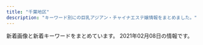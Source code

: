 ```yaml
---
title: "千葉地区"
description: "キーワード別にの巨乳アジアン・チャイナエステ嬢情報をまとめました。"
---
```


新着画像と新着キーワードをまとめています。
2021年02月08日の情報です。

<DmmAffiliateIns />
<KeywordTable
  shops={
    [
    {
        "img_links": [
            "http://soga.jpest.net/uploads//sites/35/2020/12/staff.jpg",
            "http://soga.jpest.net/uploads//sites/35/2020/12/r1.jpg",
            "http://soga.jpest.net/uploads//sites/35/2020/12/r2.jpg",
            "http://soga.jpest.net/uploads//sites/35/2020/12/con02-1.jpg",
            "http://soga.jpest.net/uploads//sites/35/2020/12/g1.jpg",
            "http://soga.jpest.net/uploads//sites/35/2020/12/g3.jpg",
            "http://soga.jpest.net/uploads//sites/35/2020/12/con01-1.jpg",
            "http://soga.jpest.net/uploads//sites/35/2020/12/g2.jpg",
            "http://soga.jpest.net/uploads//sites/35/2020/12/r4.jpg",
            "http://soga.jpest.net/uploads//sites/35/2020/12/con03-1.jpg",
            "http://soga.jpest.net/uploads//sites/35/2020/12/r3.jpg",
            "http://soga.jpest.net/uploads//sites/35/2020/12/req_03-1.jpg"
        ],
        "station": "JR\u8607\u6211\u99c5\u6771\u53e3",
        "name": "\u79cb\u685c\u30fb\u30b3\u30b9\u30e2\u30b9",
        "url": "http://soga.jpest.net/",
        "keywords": {}
    },
    {
        "name": "\u60a0",
        "url": "http://es-happy.work/",
        "keywords": {},
        "station": "JR\u6210\u7530\u99c5",
        "img_links": [
            "http://es-happy.work/images/1.jpg",
            "http://es-happy.work/images/2.jpg",
            "http://es-happy.work/images/sys3.jpg",
            "http://es-happy.work/images/tr3.jpg",
            "http://es-happy.work/images/tr.jpg",
            "http://es-happy.work/images/int3.jpg",
            "http://es-happy.work/images/head.jpg",
            "http://es-happy.work/images/interior_t.jpg",
            "http://es-happy.work/staff/momo.jpg",
            "http://es-happy.work/img/runa1.jpg",
            "http://es-happy.work/images/tr2.jpg",
            "http://es-happy.work/staff/runa.jpg",
            "http://es-happy.work/img/momo1.jpg",
            "http://es-happy.work/images/sys1.jpg",
            "http://es-happy.work/images/int2.jpg",
            "http://es-happy.work/images/int1.jpg",
            "http://es-happy.work/images/staff_t.jpg",
            "http://es-happy.work/staff/sora.jpg",
            "http://es-happy.work/images/tr1.jpg",
            "http://es-happy.work/images/news.jpg",
            "http://es-happy.work/images/ac1.jpg",
            "http://es-happy.work/images/sys2.jpg",
            "http://es-happy.work/images/topgirl.jpg",
            "http://es-happy.work/images/ac2.jpg",
            "http://es-happy.work/img/sora1.jpg",
            "http://es-happy.work/images/concept.jpg",
            "http://es-happy.work/images/3.jpg"
        ]
    },
    {
        "url": "http://resort-max.jpn.mn/",
        "name": "\u30ea\u30be\u30fc\u30c8MAX",
        "img_links": [
            "http://resort-max.jpn.mn/images/s_staff.png",
            "http://resort-max.jpn.mn/photos/sites/133/2021/01/2021020202471978.jpeg",
            "http://resort-max.jpn.mn/images/mobile.jpg",
            "http://resort-max.jpn.mn/images/top1.jpg",
            "http://resort-max.jpn.mn/images/ser1.jpg",
            "http://resort-max.jpn.mn/images/ser2.jpg",
            "http://resort-max.jpn.mn/photos/sites/133/2021/01/2021012821062568.jpeg",
            "http://resort-max.jpn.mn/images/news.png",
            "http://resort-max.jpn.mn/images/ser6.jpg",
            "http://resort-max.jpn.mn/images/ser3.jpg",
            "http://resort-max.jpn.mn/photos/sites/133/2020/09/2020091516060643.jpeg",
            "http://resort-max.jpn.mn/photos/sites/133/2020/10/2020102302580836.jpeg",
            "http://resort-max.jpn.mn/images/1.jpg",
            "http://resort-max.jpn.mn/images/2.jpg",
            "http://resort-max.jpn.mn/images/s_reruit.png",
            "http://resort-max.jpn.mn/photos/sites/133/2020/09/2020091516030829.jpeg",
            "http://resort-max.jpn.mn/images/top.jpg",
            "http://resort-max.jpn.mn/photos/sites/133/2020/11/2020120113304693.jpeg",
            "http://resort-max.jpn.mn/photos/sites/133/2020/09/2020091614044433.jpeg",
            "http://resort-max.jpn.mn/images/link1.jpg",
            "http://resort-max.jpn.mn/images/info.jpg",
            "http://resort-max.jpn.mn/photos/sites/133/2020/11/2020112701410199.jpeg",
            "http://resortin.a1.e.fan.bz/upload/sites/33/2021/02/2021020503454256-e1612464353899.jpeg",
            "http://resort-max.jpn.mn/images/ser4.jpg",
            "http://resort-max.jpn.mn/images/ser5.jpg",
            "http://resort-max.jpn.mn/photos/sites/133/2021/01/2021020202471978-e1612201654336.jpeg",
            "http://resortin.a1.e.fan.bz/upload/sites/33/2019/10/2019101702025625-e1600094540382.jpeg",
            "https://resortin.jpn.cm/photos/sites/33/2021/01/2021012821032298-e1611835415606.jpeg"
        ],
        "keywords": {
            "C": 2,
            "87": 6,
            "D": 10,
            "89": 4,
            "E": 4,
            "86": 6
        },
        "station": "\u5343\u8449\u4e2d\u592e\u99c5\u6771\u53e3"
    },
    {
        "keywords": {
            "86": 11,
            "D": 19,
            "88": 2,
            "83": 8,
            "C": 11,
            "89": 1,
            "87": 8,
            "E": 4,
            "F": 1,
            "85": 5
        },
        "img_links": [
            "http://suijyonohana.oks.bz/photos/sites/74/2019/12/2019122302574122.jpg",
            "http://suijyonohana.oks.bz/photos/sites/74/2019/11/2019111305502437.jpg",
            "http://suijyonohana.oks.bz/photos/sites/74/2019/09/2019091305051898.jpg",
            "http://suijyonohana.oks.bz/photos/sites/74/2019/07/2019071908205295.jpg",
            "http://suijyonohana.oks.bz/images/top2.jpg",
            "http://suijyonohana.oks.bz/photos/sites/74/2020/04/202004230549442.jpg",
            "http://suijyonohana.oks.bz/photos/sites/74/2019/07/2019071408493715.jpg",
            "http://suijyonohana.oks.bz/photos/sites/74/2019/12/2019120503232468.jpg",
            "http://suijyonohana.oks.bz/photos/sites/74/2020/01/2020010806110063.jpg",
            "http://suijyonohana.oks.bz/photos/sites/74/2020/01/2020012909451396.jpg",
            "http://suijyonohana.oks.bz/images/top.jpg",
            "http://suijyonohana.oks.bz/photos/sites/74/2020/02/2020020702453147.jpg",
            "http://suijyonohana.oks.bz/photos/sites/74/2020/09/2020091304214310.jpg",
            "http://suijyonohana.oks.bz/photos/sites/74/2019/04/2019040808230099.jpg",
            "http://suijyonohana.oks.bz/photos/sites/74/2019/04/2019040607544553.jpg",
            "http://suijyonohana.oks.bz/images/face.png",
            "http://suijyonohana.oks.bz/images/s_staff.png",
            "http://suijyonohana.oks.bz/photos/sites/74/2019/11/2019111305503524.jpg",
            "http://suijyonohana.oks.bz/photos/sites/74/2020/09/2020092307293684.jpg",
            "http://suijyonohana.oks.bz/photos/sites/74/2019/12/2019121003173867.jpg",
            "http://suijyonohana.oks.bz/photos/sites/74/2019/12/201912100316363.jpg",
            "http://suijyonohana.oks.bz/photos/sites/74/2019/11/2019111409121610.jpg",
            "http://suijyonohana.oks.bz/photos/sites/74/2019/12/2019120503231885.jpg",
            "http://suijyonohana.oks.bz/photos/sites/74/2019/11/2019110304043160.jpg",
            "http://suijyonohana.oks.bz/photos/sites/74/2019/05/201905230829246.jpg",
            "http://suijyonohana.oks.bz/photos/sites/74/2019/04/2019040607544418.jpg",
            "http://suijyonohana.oks.bz/photos/sites/74/2020/09/202009130421418.jpg",
            "http://suijyonohana.oks.bz/photos/sites/74/2019/05/2019052508384096.jpg",
            "http://suijyonohana.oks.bz/images/room3.jpg",
            "http://suijyonohana.oks.bz/photos/sites/74/2020/11/2020110804255484.jpg",
            "http://suijyonohana.oks.bz/photos/sites/74/2019/10/2019102803554338.jpg",
            "http://suijyonohana.oks.bz/photos/sites/74/2020/02/2020021308573639.jpg",
            "http://suijyonohana.oks.bz/images/s_news.png",
            "http://suijyonohana.oks.bz/photos/sites/74/2019/11/2019110805565047.jpg",
            "http://suijyonohana.oks.bz/photos/sites/74/2019/05/2019052508374052.jpg",
            "http://suijyonohana.oks.bz/photos/sites/74/2019/11/2019112903322854.jpg",
            "http://suijyonohana.oks.bz/photos/sites/74/2019/11/2019110805570462.jpg",
            "http://suijyonohana.oks.bz/photos/sites/74/2019/10/2019102807073442.jpg",
            "http://suijyonohana.oks.bz/photos/sites/74/2019/11/2019112303312062.jpg",
            "http://suijyonohana.oks.bz/photos/sites/74/2019/10/2019102801383123.jpg",
            "http://suijyonohana.oks.bz/photos/sites/74/2019/10/2019100603440218.jpg",
            "http://suijyonohana.oks.bz/photos/sites/74/2019/05/2019051908111982.jpg",
            "http://suijyonohana.oks.bz/images/top1.jpg",
            "http://suijyonohana.oks.bz/photos/sites/74/2019/12/2019121003163725.jpg",
            "http://suijyonohana.oks.bz/photos/sites/74/2019/10/2019101806091624.jpg",
            "http://suijyonohana.oks.bz/photos/sites/74/2019/04/2019040607544577.jpg",
            "http://suijyonohana.oks.bz/photos/sites/74/2019/11/2019112903321914.jpg",
            "http://suijyonohana.oks.bz/photos/sites/74/2020/02/2020021802145941.jpg",
            "http://suijyonohana.oks.bz/photos/sites/74/2019/10/2019102801382677.jpg",
            "http://suijyonohana.oks.bz/photos/sites/74/2019/04/2019040607544466.jpg",
            "http://suijyonohana.oks.bz/photos/sites/74/2019/11/2019111408343456.jpg",
            "http://suijyonohana.oks.bz/images/end1.jpg",
            "http://suijyonohana.oks.bz/photos/sites/74/2019/11/2019111305503023.jpg",
            "http://suijyonohana.oks.bz/photos/sites/74/2019/04/2019040607404665.jpg",
            "http://suijyonohana.oks.bz/photos/sites/74/2019/11/2019110107361049.jpg",
            "http://suijyonohana.oks.bz/photos/sites/74/2019/08/2019080504172342.jpg",
            "http://suijyonohana.oks.bz/photos/sites/74/2020/01/2020012909451773.jpg",
            "http://suijyonohana.oks.bz/photos/sites/74/2019/12/2019121708275675.jpg",
            "http://suijyonohana.oks.bz/images/room1.jpg",
            "http://suijyonohana.oks.bz/photos/sites/74/2020/12/2020120108505493.jpg",
            "http://suijyonohana.oks.bz/photos/sites/74/2019/08/2019082909370533.jpg",
            "http://suijyonohana.oks.bz/photos/sites/74/2020/01/2020010304114481.jpg",
            "http://suijyonohana.oks.bz/photos/sites/74/2019/12/2019121208173881.jpg",
            "http://suijyonohana.oks.bz/images/room2.jpg",
            "http://suijyonohana.oks.bz/photos/sites/74/2019/11/2019111409122064.jpg",
            "http://suijyonohana.oks.bz/photos/sites/74/2019/11/2019112009095899.jpg",
            "http://suijyonohana.oks.bz/photos/sites/74/2020/02/2020021802145314.jpg",
            "http://suijyonohana.oks.bz/images/room4.jpg",
            "http://suijyonohana.oks.bz/photos/sites/74/2020/01/2020010806110196.jpg",
            "http://suijyonohana.oks.bz/photos/sites/74/2019/10/2019102803554653.jpg",
            "http://suijyonohana.oks.bz/photos/sites/74/2019/10/2019102108484557.jpg",
            "http://suijyonohana.oks.bz/images/mobile.png",
            "http://suijyonohana.oks.bz/photos/sites/74/2019/12/2019122302573417.jpg"
        ],
        "name": "\u7a32\u6bdb \u7a76\u6975\u30e9\u30a6\u30a1\u30fc\u30ba",
        "station": "JR\u7a32\u6bdb\u99c5\u897f\u53e3",
        "url": "http://suijyonohana.oks.bz/"
    },
    {
        "img_links": [
            "https://static.wixstatic.com/media/656261_1e3c42dadc4c43f6a67e3c43ab3a7e86~mv2.jpg",
            "https://static.wixstatic.com/media/656261_f19819762927421fbc7e462b610e64db~mv2.jpg",
            "https://static.wixstatic.com/media/656261_cd548a1ebd6547bca0b1f7902b51ec53~mv2.jpg",
            "https://static.wixstatic.com/media/656261_d5f654a2160b48ac899281411259fefe~mv2.jpg",
            "https://static.wixstatic.com/media/656261_352bc4d873814c08890c13c58d54ed11~mv2.jpg",
            "https://static.wixstatic.com/media/656261_dc91ba7dbcfd49cf94b6f33f427eabc4~mv2.jpg",
            "https://static.wixstatic.com/media/656261_13b56d76ba4b4f3fbdd2d614b7f3131a~mv2.jpg"
        ],
        "name": "Orange \u30aa\u30e9\u30f3\u30b8\u30e5",
        "keywords": {
            "C": 6
        },
        "url": "https://www.orange-relaxation.com/",
        "station": "JR\u8607\u6211\u99c5"
    },
    {
        "name": "\u685c",
        "img_links": [
            "http://xn--cckzerb5br7a.net/images/bj3.jpg",
            "http://xn--cckzerb5br7a.net/images/cg04.jpg",
            "http://xn--cckzerb5br7a.net/images/cg05.jpg",
            "http://xn--cckzerb5br7a.net/images/cg03.jpg",
            "http://xn--cckzerb5br7a.net/images/cg02.jpg",
            "http://xn--cckzerb5br7a.net/images/cg01.jpg"
        ],
        "station": "\u5317\u7fd2\u5fd7\u91ce\u99c5",
        "url": "http://xn--cckzerb5br7a.net/",
        "keywords": {
            "85": 1,
            "87": 1,
            "E": 2,
            "86": 3,
            "D": 3
        }
    },
    {
        "keywords": {
            "E": 4,
            "89": 1,
            "D": 2,
            "93": 1,
            "G": 1,
            "86": 6,
            "C": 1
        },
        "station": "JR\u56db\u8857\u9053\u99c5\u5317\u53e3",
        "url": "https://yumesato.relaxjp.com/",
        "img_links": [
            "https://yumesato.relaxjp.com/css/staff/staff01-a.png",
            "https://yumesato.relaxjp.com/css/staff/staff004.png",
            "https://yumesato.relaxjp.com/css/staff/staff06.png",
            "https://yumesato.relaxjp.com/css/staff/staff08.png",
            "https://yumesato.relaxjp.com/css/tel.png",
            "https://yumesato.relaxjp.com/css/staff/staff004-a.png",
            "https://yumesato.relaxjp.com/css/staff/staff06-a.png",
            "https://yumesato.relaxjp.com/css/nav/nav-001.png",
            "https://yumesato.relaxjp.com/css/nav/nav-006.png",
            "https://yumesato.relaxjp.com/css/staff/staff07-a.png",
            "https://yumesato.relaxjp.com/css/staff/staff02.png",
            "https://yumesato.relaxjp.com/css/staff/staff08-a.png",
            "https://yumesato.relaxjp.com/css/nav/nav-003.png",
            "https://yumesato.relaxjp.com/css/nav/nav-005.png",
            "https://yumesato.relaxjp.com/css/staff/staff05-a.png",
            "https://yumesato.relaxjp.com/css/nav/nav-002.png",
            "https://yumesato.relaxjp.com/css/staff/staff03.png",
            "https://yumesato.relaxjp.com/css/staff/staff05.png",
            "https://yumesato.relaxjp.com/css/staff/staff02-a.png",
            "https://yumesato.relaxjp.com/css/staff/staff07.png",
            "https://yumesato.relaxjp.com/css/top02.png",
            "https://yumesato.relaxjp.com/css/staff/staff01.png",
            "https://yumesato.relaxjp.com/css/staff/staff03-a.png",
            "https://yumesato.relaxjp.com/css/nav/nav-004.png",
            "https://yumesato.relaxjp.com/css/top01.png"
        ],
        "name": "\u5922\u91cc \uff5e\u3086\u3081\u3055\u3068\uff5e"
    },
    {
        "name": "\u5f69 \u3042\u3084",
        "url": "http://www.aya-esthe.xyz/",
        "img_links": [
            "http://www.aya-esthe.xyz/files/045-02.jpg",
            "http://www.aya-esthe.xyz/files/006.jpg",
            "http://www.aya-esthe.xyz/files/005.jpg",
            "http://www.aya-esthe.xyz/files/045-03.jpg",
            "http://www.aya-esthe.xyz/files/046.jpg",
            "http://www.aya-esthe.xyz/images/news.jpg",
            "http://www.aya-esthe.xyz/images/link_t.jpg",
            "http://www.aya-esthe.xyz/files/006-02.jpg",
            "http://www.aya-esthe.xyz/images/tel.jpg",
            "http://www.aya-esthe.xyz/images/int2.jpg",
            "http://www.aya-esthe.xyz/files/051-03.jpg",
            "http://www.aya-esthe.xyz/files/050.jpg",
            "http://www.aya-esthe.xyz/files/003.jpg",
            "http://www.aya-esthe.xyz/files/003-03.jpg",
            "http://www.aya-esthe.xyz/files/003-02.jpg",
            "http://www.aya-esthe.xyz/files/051.jpg",
            "http://www.aya-esthe.xyz/files/005-02.jpg",
            "http://www.aya-esthe.xyz/files/050-03.jpg",
            "http://www.aya-esthe.xyz/files/044-02.jpg",
            "http://www.aya-esthe.xyz/files/046-02.jpg",
            "http://www.aya-esthe.xyz/files/045.jpg",
            "http://www.aya-esthe.xyz/images/head.jpg",
            "http://www.aya-esthe.xyz/files/005-03.jpg",
            "http://www.aya-esthe.xyz/images/mobile.jpg",
            "http://www.aya-esthe.xyz/images/staff_t.jpg",
            "http://www.aya-esthe.xyz/files/006-03.jpg",
            "http://www.aya-esthe.xyz/files/050-02.jpg",
            "http://www.aya-esthe.xyz/files/044.jpg",
            "http://www.aya-esthe.xyz/files/044-03.jpg",
            "http://www.aya-esthe.xyz/files/046-03.jpg",
            "http://www.aya-esthe.xyz/files/051-02.jpg",
            "http://www.aya-esthe.xyz/images/interior_t.jpg",
            "http://www.aya-esthe.xyz/images/sys1.jpg"
        ],
        "keywords": {
            "D": 5,
            "87": 4,
            "E": 1,
            "86": 1,
            "85": 1,
            "93": 2,
            "C": 1
        },
        "station": "JR\u7a32\u6bdb\u99c5\u6771\u53e3"
    },
    {
        "url": "http://wureshii.tokyo/",
        "img_links": [
            "http://wureshii.tokyo/static/picture/tit-pick.png",
            "http://wureshii.tokyo/uploads/200615/1-2006151Z4304L.jpg",
            "http://wureshii.tokyo/uploads/200723/1-200H3124150340.jpg",
            "http://wureshii.tokyo/static/picture/tite-staff.png",
            "http://wureshii.tokyo/static/picture/room2.png",
            "http://wureshii.tokyo/uploads/200615/1-20061519101Kc.jpg",
            "http://wureshii.tokyo/uploads/200615/1-2006151Z631C5.jpg",
            "http://wureshii.tokyo/uploads/200723/1-200H31241064E.jpg",
            "http://wureshii.tokyo/uploads/210106/1-21010613133E33.jpg",
            "http://wureshii.tokyo/uploads/201002/1-2010021312313Q.jpg",
            "http://wureshii.tokyo/uploads/200914/1-200914103K2H9.jpg",
            "http://wureshii.tokyo/uploads/200616/1-200616103125M1.jpg",
            "http://wureshii.tokyo/uploads/200616/1-200616103511M7.jpg",
            "http://wureshii.tokyo/static/picture/room4.png",
            "http://wureshii.tokyo/static/picture/room1.png",
            "http://wureshii.tokyo/uploads/200616/1-200616102U5456.jpg",
            "http://wureshii.tokyo/uploads/200914/1-200914103Q0410.jpg",
            "http://wureshii.tokyo/static/picture/tit-infor.png",
            "http://wureshii.tokyo/uploads/201116/1-201116132HX52.jpg",
            "http://wureshii.tokyo/uploads/200615/1-20061519113L58.jpg",
            "http://wureshii.tokyo/static/picture/top.png",
            "http://wureshii.tokyo/static/picture/tit-new.png",
            "http://wureshii.tokyo/static/picture/tit-gat.png",
            "http://wureshii.tokyo/uploads/201126/1-201126124I4E2.jpg",
            "http://wureshii.tokyo/uploads/200615/1-2006151Z210510.jpg",
            "http://wureshii.tokyo/uploads/200615/1-20061513034W39.jpg",
            "http://wureshii.tokyo/uploads/200616/1-200616103402133.jpg",
            "http://wureshii.tokyo/static/picture/infor.png",
            "http://wureshii.tokyo/uploads/210119/1-2101191F409235.jpg",
            "http://wureshii.tokyo/uploads/200826/1-200R6122159392.jpg",
            "http://wureshii.tokyo/static/picture/info.png",
            "http://wureshii.tokyo/static/picture/room3.png"
        ],
        "station": "JR\u6d25\u7530\u6cbc\u99c5\u5317\u53e3",
        "name": "\u304a\u304b\u3048\u308a",
        "keywords": {
            "C": 30
        }
    },
    {
        "keywords": {
            "C": 8,
            "E": 2,
            "D": 4,
            "87": 1,
            "85": 5
        },
        "url": "http://nikity.xyz/",
        "station": "\u4e09\u54b2\u99c5\u6771\u53e3",
        "img_links": [
            "http://nikity.xyz/picture/room3.jpg",
            "http://nikity.xyz/picture/s_staff.jpg",
            "http://nikity.xyz/picture/room1.jpg",
            "http://nikity.xyz/uploads/210202/1-21020215543XH.jpg",
            "http://nikity.xyz/picture/s_shedule.jpg",
            "http://nikity.xyz/uploads/210202/1-21020215552R31.jpg",
            "http://nikity.xyz/uploads/210208/1-21020PU403V1.jpg",
            "http://nikity.xyz/picture/room2.jpg",
            "http://nikity.xyz/picture/s_news.jpg",
            "http://nikity.xyz/uploads/210202/1-21020215563U25.jpg",
            "http://nikity.xyz/uploads/210206/1-210206100410V8.jpg",
            "http://nikity.xyz/uploads/210208/1-21020PU411Y7.jpg",
            "http://nikity.xyz/picture/room4.jpg",
            "http://nikity.xyz/picture/top.jpg",
            "http://nikity.xyz/uploads/210206/1-210206100255409.jpg"
        ],
        "name": "\u7652\u3057\u5929\u4f7f"
    },
    {
        "img_links": [
            "http://www.akizu.esjoho.com/files/007.jpg",
            "http://www.akizu.esjoho.com/files/011-02.jpg",
            "http://www.akizu.esjoho.com/files/011-03.jpg",
            "http://www.akizu.esjoho.com/files/003-02.jpg",
            "http://www.akizu.esjoho.com/files/011.jpg",
            "http://www.akizu.esjoho.com/files/007-03.jpg",
            "http://www.akizu.esjoho.com/images/mobile.jpg",
            "http://www.akizu.esjoho.com/files/012-03.jpg",
            "http://www.akizu.esjoho.com/files/012-02.jpg",
            "http://www.akizu.esjoho.com/files/003.jpg",
            "http://www.akizu.esjoho.com/files/003-03.jpg",
            "http://www.akizu.esjoho.com/images/backlistbtn.png",
            "http://www.akizu.esjoho.com/files/012.jpg",
            "http://www.akizu.esjoho.com/images/coverGirlParts.png",
            "http://www.akizu.esjoho.com/files/007-02.jpg"
        ],
        "keywords": {
            "C": 3,
            "86": 9,
            "88": 3,
            "D": 9
        },
        "name": "\u79cb\u6708",
        "url": "http://www.akizu.esjoho.com/",
        "station": "\u516b\u5343\u4ee3\u53f0\u99c5\u897f\u53e3"
    },
    {
        "img_links": [
            "http://sara.xyz.mn/images/top.jpg",
            "http://sara.xyz.mn/images/1.jpg",
            "http://sara.xyz.mn/images/s_news.jpg",
            "http://sara.xyz.mn/images/s_face.jpg",
            "http://sara.xyz.mn/photos/sites/108/2019/11/201911100438444.jpg",
            "http://sara.xyz.mn/images/s_staff.jpg",
            "http://sara.xyz.mn/images/nbj3.jpg",
            "http://sara.xyz.mn/photos/sites/108/2019/10/201910010837567.jpg",
            "http://sara.xyz.mn/images/s_info.jpg",
            "http://sara.xyz.mn/images/mobile.jpg",
            "http://sara.xyz.mn/photos/sites/108/2019/10/2019100108375747.jpg",
            "http://sara.xyz.mn/images/end1.jpg",
            "http://sara.xyz.mn/photos/sites/108/2019/10/2019100108375817.jpg",
            "http://sara.xyz.mn/images/top1.jpg",
            "http://sara.xyz.mn/images/s_pick.jpg",
            "http://sara.xyz.mn/photos/sites/108/2019/10/2019100108375699.jpg",
            "http://sara.xyz.mn/images/staffs.png"
        ],
        "station": "\u5343\u8449\u4e2d\u592e\u99c5",
        "name": "\u5929\u4f7f\u697d\u5712",
        "url": "http://sara.xyz.mn/",
        "keywords": {
            "86": 2,
            "87": 2,
            "E": 2,
            "88": 1,
            "D": 2,
            "C": 1
        }
    },
    {
        "img_links": [
            "https://beautytime.space/wp-content/uploads/2020/10/\u30a2\u30af\u30bb\u30b9\u30eb\u30fc\u30c82-1024x485.png",
            "https://beautytime.space/wp-content/uploads/elementor/thumbs/ayumi-p1e4ai767xx5vz0xcqd8l3yfna7x76gyoesoburif4.jpg",
            "https://beautytime.space/wp-content/uploads/2020/11/\u30ed\u30d3\u30fc20201113.jpg",
            "https://beautytime.space/wp-content/uploads/2021/02/\u4fa1\u683c\u886820210203.png",
            "https://beautytime.space/wp-content/uploads/2020/10/mmexport1604140517606.jpg",
            "https://beautytime.space/wp-content/uploads/2020/10/DSC08765-scaled.jpg",
            "https://beautytime.space/wp-content/uploads/elementor/thumbs/rina3-ozcekvwkqdljmcxrlasoi6p0ed9pcrmhowb1olewao.jpg",
            "https://beautytime.space/wp-content/uploads/elementor/thumbs/staff1-owelm8h5970yvf8lka2hrlxltxd0sa7f2sfm6ij9c0.jpg",
            "https://beautytime.space/wp-content/uploads/elementor/thumbs/momoka-ozibqvxhb6q62e0utffw4ofho13hl6viro9xk73h1c.jpg",
            "https://beautytime.space/wp-content/uploads/elementor/thumbs/yuka-ozcekkmigd63r1e5f5x5o9jh9qtasedpnch7x9vmdc.jpg",
            "https://beautytime.space/wp-content/uploads/2020/10/\u30a2\u30af\u30bb\u30b9\u30eb\u30fc\u30c83-1024x483.png",
            "https://yoga.oceanwp.org/wp-content/uploads/2016/09/avatar.jpg",
            "https://beautytime.space/wp-content/uploads/2021/02/\u30ad\u30e3\u30f3\u30da\u30fc\u30f34-2-768x543.png",
            "https://beautytime.space/wp-content/uploads/elementor/thumbs/staff4-1-owelqgr00ctf493ev3w1zjia2cihf8zxnq49xc9hc0.png",
            "https://beautytime.space/wp-content/uploads/2020/10/\u30a2\u30af\u30bb\u30b9\u30eb\u30fc\u30c81-1024x489.png"
        ],
        "url": "https://beautytime.space/",
        "station": "\u5317\u7fd2\u5fd7\u91ce\u99c5",
        "keywords": {},
        "name": "\u30d3\u30e5\u30fc\u30c6\u30a3\u30fc\u30bf\u30a4\u30e0"
    },
    {
        "url": "http://tyuiopew.xyz/",
        "keywords": {
            "87": 1,
            "D": 3,
            "85": 5,
            "C": 3
        },
        "img_links": [
            "http://tyuiopew.xyz/static/picture/info_text.jpg",
            "http://tyuiopew.xyz/uploads/201113/1-201113140121425.jpg",
            "http://tyuiopew.xyz/static/picture/info2.jpg",
            "http://tyuiopew.xyz/static/picture/bar-girls.png",
            "http://tyuiopew.xyz/static/picture/bar-inte.png",
            "http://tyuiopew.xyz/uploads/201015/1-201015092252D0.jpg",
            "http://tyuiopew.xyz/uploads/201015/1-201015092312434.jpg",
            "http://tyuiopew.xyz/static/picture/girls-bar.png",
            "http://tyuiopew.xyz/static/picture/bar-news.png",
            "http://tyuiopew.xyz/static/picture/bar-infomation.png",
            "http://tyuiopew.xyz/static/picture/info1.jpg",
            "http://tyuiopew.xyz/uploads/201126/1-2011261434211X.jpg",
            "http://tyuiopew.xyz/uploads/210106/1-210106132U6206.jpg",
            "http://tyuiopew.xyz/uploads/201015/1-20101509223C14.jpg"
        ],
        "station": "JR\u6d25\u7530\u6cbc\u99c5\u5317\u53e3",
        "name": "\u30cf\u30ca\u30df\u30ba\u30ad"
    },
    {
        "name": "\u30e9\u30d6\u30b2\u30fc\u30e0",
        "station": "JR\u7a32\u6bdb\u99c5\u6771\u53e3",
        "url": "http://www.lovegame.iesjp.com/",
        "keywords": {
            "C": 20,
            "88": 2,
            "D": 18,
            "87": 14,
            "84": 2,
            "86": 4,
            "E": 2
        },
        "img_links": [
            "http://www.lovegame.iesjp.com/files/036.jpg",
            "http://www.lovegame.iesjp.com/img/btn_side_mobile.jpg",
            "http://www.lovegame.iesjp.com/files/002.jpg",
            "http://www.lovegame.iesjp.com/files/010-02.jpg",
            "http://www.lovegame.iesjp.com/img/ttl_news.png",
            "http://www.lovegame.iesjp.com/files/008.jpg",
            "http://www.lovegame.iesjp.com/files/036-02.jpg",
            "http://www.lovegame.iesjp.com/images/slider/1.jpg",
            "http://www.lovegame.iesjp.com/img/goback.jpg",
            "http://www.lovegame.iesjp.com/files/029.jpg",
            "http://www.lovegame.iesjp.com/img/ttl_info.png",
            "http://www.lovegame.iesjp.com/files/041.jpg",
            "http://www.lovegame.iesjp.com/img/tel.png",
            "http://www.lovegame.iesjp.com/images/slider/2.jpg",
            "http://www.lovegame.iesjp.com/files/026-02.jpg",
            "http://www.lovegame.iesjp.com/files/040.jpg",
            "http://www.lovegame.iesjp.com/files/044.jpg",
            "http://www.lovegame.iesjp.com/img/pickup.jpg",
            "http://www.lovegame.iesjp.com/files/044-02.jpg",
            "http://www.lovegame.iesjp.com/files/042.jpg",
            "http://www.lovegame.iesjp.com/files/041-02.jpg",
            "http://www.lovegame.iesjp.com/files/002-02.jpg",
            "http://www.lovegame.iesjp.com/files/042-02.jpg",
            "http://www.lovegame.iesjp.com/files/029-02.jpg",
            "http://www.lovegame.iesjp.com/files/010.jpg",
            "http://www.lovegame.iesjp.com/images/slider/3.jpg",
            "http://www.lovegame.iesjp.com/files/040-02.jpg",
            "http://www.lovegame.iesjp.com/files/043.jpg",
            "http://www.lovegame.iesjp.com/files/008-02.jpg",
            "http://www.lovegame.iesjp.com/img/btn_blog.png",
            "http://www.lovegame.iesjp.com/files/043-02.jpg",
            "http://www.lovegame.iesjp.com/files/026.jpg"
        ]
    },
    {
        "station": "JR\u6210\u7530\u99c5",
        "url": "http://www.ikoi-este.com/",
        "keywords": {},
        "name": "\u3044\u3053\u3044 \u61a9",
        "img_links": [
            "http://www.ikoi-este.com/images/interior/1.jpg",
            "http://www.ikoi-este.com/sp/img/3.jpg",
            "http://www.ikoi-este.com/images/contents.jpg",
            "http://www.ikoi-este.com/images/girl/gal_1912231129151577068241004.jpg",
            "http://www.ikoi-este.com/images/girl/gal_1912231126291577068038005.jpg",
            "http://www.ikoi-este.com/images/interior/s2.jpg",
            "http://www.ikoi-este.com/sp/img/4.jpg",
            "http://www.ikoi-este.com/i/images/1.jpg",
            "http://www.ikoi-este.com/images/menu/interior_off.jpg",
            "http://www.ikoi-este.com/images/girl/gal_1912231126291577068038004.jpg",
            "http://www.ikoi-este.com/sp/img/2.jpg",
            "http://www.ikoi-este.com/images/menu/contents_off.jpg",
            "http://www.ikoi-este.com/images/y.jpg",
            "http://www.ikoi-este.com/i/images/4.jpg",
            "http://www.ikoi-este.com/images/girl/gal_1912231124271577067869005.jpg",
            "http://www.ikoi-este.com/images/menu/top_off.jpg",
            "http://www.ikoi-este.com/i/images/5.jpg",
            "http://www.ikoi-este.com/images/interior/s3.jpg",
            "http://www.ikoi-este.com/i/images/6.jpg",
            "http://www.ikoi-este.com/images/interior/s4.jpg",
            "http://www.ikoi-este.com/sp/img/6.jpg",
            "http://www.ikoi-este.com/images/girl/gal_1912231129151577068241005.jpg",
            "http://www.ikoi-este.com/images/interior/s1.jpg",
            "http://www.ikoi-este.com/images/girl/gal_1912231124271577067869004.jpg",
            "http://www.ikoi-este.com/i/images/2.jpg",
            "http://www.ikoi-este.com/sp/img/1.jpg",
            "http://www.ikoi-este.com/sp/img/5.jpg",
            "http://www.ikoi-este.com/images/interior/s5.jpg",
            "http://www.ikoi-este.com/images/interior/s6.jpg",
            "http://www.ikoi-este.com/images/menu/staff_off.jpg",
            "http://www.ikoi-este.com/i/images/3.jpg"
        ]
    },
    {
        "img_links": [
            "https://inage-mensesthe.com/staff/minami-l1.jpg",
            "https://inage-mensesthe.com/staff/minami-s2.jpg",
            "https://inage-mensesthe.com/staff/coco-top.jpg",
            "https://inage-mensesthe.com/staff/nana-top.jpg",
            "https://inage-mensesthe.com/massage/2021/01/25/emi-s1.jpg",
            "https://inage-mensesthe.com/staff/satomi-s3.jpg",
            "https://inage-mensesthe.com/staff/coco-s2.jpg",
            "https://inage-mensesthe.com/staff/satomi-s1.jpg",
            "https://inage-mensesthe.com/staff/emi-top.jpg",
            "https://inage-mensesthe.com/footer/footer-line.png",
            "https://inage-mensesthe.com/images/clear.png",
            "https://inage-mensesthe.com/room/room-l1.jpg",
            "https://inage-mensesthe.com/icon/line.png",
            "https://inage-mensesthe.com/staff/nana-l1.jpg",
            "https://inage-mensesthe.com/staff/satomi-top.jpg",
            "https://inage-mensesthe.com/staff/sachi-l1.jpg",
            "https://inage-mensesthe.com/staff/mai-top.jpg",
            "https://inage-mensesthe.com/staff/coco-s4.jpg",
            "https://inage-mensesthe.com/staff/mai-l3.jpg",
            "https://inage-mensesthe.com/icon/yelp.png",
            "https://inage-mensesthe.com/staff/sachi-s4.jpg",
            "https://inage-mensesthe.com/images/header3.png",
            "https://inage-mensesthe.com/staff/coco-s3.jpg",
            "https://inage-mensesthe.com/staff/sachi-l2.jpg",
            "https://inage-mensesthe.com/icon/twitter.png",
            "https://inage-mensesthe.com/staff/satomi-s2.jpg",
            "https://inage-mensesthe.com/icon/facebook.png",
            "https://inage-mensesthe.com/staff/satomi-l3.jpg",
            "https://inage-mensesthe.com/staff/sachi-l4.jpg",
            "https://inage-mensesthe.com/images/main1.jpg",
            "https://inage-mensesthe.com/staff/momoka-top.jpg",
            "https://inage-mensesthe.com/staff/minami-l2.jpg",
            "https://inage-mensesthe.com/images/main-sp.jpg",
            "https://inage-mensesthe.com/staff/mai-s2.jpg",
            "https://inage-mensesthe.com/images/esthe3.jpg",
            "https://inage-mensesthe.com/staff/sachi-l3.jpg",
            "https://inage-mensesthe.com/massage/2020/12/18/momoka-s1.jpg",
            "https://inage-mensesthe.com/staff/sachi-s1.jpg",
            "https://inage-mensesthe.com/staff/mai-s1.jpg",
            "https://inage-mensesthe.com/staff/coco-l3.jpg",
            "https://inage-mensesthe.com/staff/mai-l1.jpg",
            "https://inage-mensesthe.com/staff/mai-l2.jpg",
            "https://inage-mensesthe.com/staff/mai-s4.jpg",
            "https://inage-mensesthe.com/images/qrcode.png",
            "https://inage-mensesthe.com/staff/satomi-l1.jpg",
            "https://inage-mensesthe.com/staff/minami-s1.jpg",
            "https://inage-mensesthe.com/staff/minami-top.jpg",
            "https://inage-mensesthe.com/room/room-l2.jpg",
            "https://inage-mensesthe.com/staff/mai-l4.jpg",
            "https://inage-mensesthe.com/staff/mai-s3.jpg",
            "https://inage-mensesthe.com/images/esthe1.jpg",
            "https://inage-mensesthe.com/staff/sachi-s3.jpg",
            "https://inage-mensesthe.com/images/esthe4.jpg",
            "https://inage-mensesthe.com/staff/coco-l1.jpg",
            "https://inage-mensesthe.com/staff/sachi-s2.jpg",
            "https://inage-mensesthe.com/massage/2021/01/28/nana-s1.jpg",
            "https://inage-mensesthe.com/room/room-l3.jpg",
            "https://inage-mensesthe.com/room/room-l4.jpg",
            "https://inage-mensesthe.com/staff/sachi-top.jpg",
            "https://inage-mensesthe.com/staff/satomi-l2.jpg",
            "https://inage-mensesthe.com/images/esthe2.jpg",
            "https://inage-mensesthe.com/staff/momoka-l1.jpg",
            "https://inage-mensesthe.com/footer/footer-tel.png",
            "https://inage-mensesthe.com/staff/coco-l4.jpg",
            "https://inage-mensesthe.com/staff/emi-s1.jpg",
            "https://inage-mensesthe.com/staff/momoka-s1.jpg",
            "https://inage-mensesthe.com/staff/coco-l2.jpg",
            "https://inage-mensesthe.com/staff/minami-l4.jpg",
            "https://inage-mensesthe.com/staff/coco-s1.jpg",
            "https://inage-mensesthe.com/staff/minami-l3.jpg",
            "https://inage-mensesthe.com/staff/minami-s3.jpg",
            "https://inage-mensesthe.com/staff/minami-s4.jpg",
            "https://inage-mensesthe.com/footer/footer-staff.png",
            "https://inage-mensesthe.com/staff/nana-s1.jpg"
        ],
        "station": "JR\u7a32\u6bdb\u99c5\u6771\u53e3",
        "keywords": {
            "85": 9,
            "90": 18,
            "88": 27,
            "84": 9,
            "86": 9
        },
        "url": "https://inage-mensesthe.com/",
        "name": "Sherry"
    },
    {
        "station": "\u5317\u7fd2\u5fd7\u91ce\u99c5\u6771\u53e3",
        "keywords": {},
        "name": "\u30ea\u30e9\u30db\u30fc\u30e0",
        "img_links": [
            "http://www.yatunomi.com/images/006.jpg",
            "http://www.yatunomi.com/images/3.jpg",
            "http://www.yatunomi.com/images/005.jpg",
            "http://www.yatunomi.com/images/sample1.jpg",
            "http://www.yatunomi.com/images/icon_bar.png",
            "http://www.yatunomi.com/images/1.jpg",
            "http://www.yatunomi.com/images/sample_photo1.jpg",
            "http://www.yatunomi.com/images/2.jpg",
            "http://www.yatunomi.com/images/003.jpg",
            "http://www.yatunomi.com/images/004.jpg",
            "http://www.yatunomi.com/images/sample_photo4.jpg",
            "http://www.yatunomi.com/images/01.jpg",
            "http://www.yatunomi.com/images/02.jpg",
            "http://www.yatunomi.com/images/46-11051416223130.jpg"
        ],
        "url": "http://www.yatunomi.com/"
    },
    {
        "name": "\u30af\u30ed\u30fc\u30d0\u30fc",
        "url": "http://nymphe-est.net/",
        "img_links": [
            "http://nymphe-est.net/img/eve.jpg",
            "http://nymphe-est.net/img/no.png",
            "http://nymphe-est.net/img/st2.jpg",
            "http://nymphe-est.net/img/st5.jpg",
            "http://nymphe-est.net/img/st1.jpg",
            "http://nymphe-est.net/img/st3.jpg",
            "http://nymphe-est.net/img/r1.jpg",
            "http://nymphe-est.net/img/sta3.jpg",
            "http://nymphe-est.net/img/sta2.jpg",
            "http://nymphe-est.net/img/st6.jpg",
            "http://nymphe-est.net/img/sta7.jpg",
            "http://nymphe-est.net/img/sta6.jpg",
            "http://nymphe-est.net/img/fla.jpg",
            "http://nymphe-est.net/img/sta5.jpg",
            "http://nymphe-est.net/img/st7.jpg",
            "http://nymphe-est.net/img/st31.jpg",
            "http://nymphe-est.net/img/top.jpg",
            "http://nymphe-est.net/img/sta1.jpg"
        ],
        "keywords": {
            "E": 2,
            "86": 13,
            "D": 4
        },
        "station": "\u4eac\u6210\u81fc\u4e95\u99c5\u5357\u53e3"
    },
    {
        "station": "\u52dd\u7530\u53f0\u99c5\u5357\u53e3",
        "url": "http://www.e-niko.work/",
        "name": "\u7e01",
        "keywords": {},
        "img_links": [
            "http://www.e-niko.work/img/mika1.jpg",
            "http://www.e-niko.work/img/rio1.jpg",
            "http://www.e-niko.work/images/3.jpg",
            "http://www.e-niko.work/images/ta.jpg",
            "http://www.e-niko.work/img/riri1.jpg",
            "http://www.e-niko.work/images/sys1.png",
            "http://www.e-niko.work/images/staff_t.jpg",
            "http://www.e-niko.work/images/ac1.png",
            "http://www.e-niko.work/images/news.jpg",
            "http://www.e-niko.work/images/tel.jpg",
            "http://www.e-niko.work/images/sys2.png",
            "http://www.e-niko.work/images/2.jpg",
            "http://www.e-niko.work/images/int1.png",
            "http://www.e-niko.work/images/line.png",
            "http://www.e-niko.work/images/1.jpg",
            "http://www.e-niko.work/images/int2.png",
            "http://www.e-niko.work/images/4.jpg",
            "http://www.e-niko.work/images/interior_t.jpg",
            "http://www.e-niko.work/images/head.jpg",
            "http://www.e-niko.work/images/info.jpg",
            "http://www.e-niko.work/images/mobile.jpg",
            "http://www.e-niko.work/img/yuri1.jpg"
        ]
    },
    {
        "station": "\u7fd2\u5fd7\u91ce\u99c5",
        "name": "\u7f8e\u512a",
        "img_links": [
            "http://www.miyu-est.com/images/r-2.jpg",
            "http://www.miyu-est.com/images/r-3.jpg",
            "http://www.miyu-est.com/images/r-4.jpg",
            "http://www.miyu-est.com/images/top.jpg",
            "http://www.miyu-est.com/images/staff/harumi.jpg",
            "http://www.miyu-est.com/images/staff/jinmi.jpg",
            "http://www.miyu-est.com/images/s-3/3-4.jpg",
            "http://www.miyu-est.com/images/r-1.jpg",
            "http://www.miyu-est.com/images/newtit.jpg",
            "http://www.miyu-est.com/images/mobile.png",
            "http://www.miyu-est.com/images/staff/nana.jpg",
            "http://www.miyu-est.com/images/s-2/2-4.jpg",
            "http://www.miyu-est.com/images/staff/s2.jpg",
            "http://www.miyu-est.com/images/staff/sora.jpg",
            "http://www.miyu-est.com/images/9.jpg",
            "http://www.miyu-est.com/images/staff/naomi.jpg",
            "http://www.miyu-est.com/images/r-6.jpg",
            "http://www.miyu-est.com/images/10.jpg",
            "http://www.miyu-est.com/images/3.jpg",
            "http://www.miyu-est.com/images/titestaff.png",
            "http://www.miyu-est.com/images/r-5.jpg"
        ],
        "keywords": {
            "87": 1,
            "F": 1
        },
        "url": "http://www.miyu-est.com/"
    },
    {
        "url": "https://dream.jpn.mn/",
        "name": "\u30aa\u30ea\u30a8\u30f3\u30bf\u30eb\u30c9\u30ea\u30fc\u30e0",
        "img_links": [
            "https://dream.jpn.mn/images/s_pick.jpg",
            "https://dream.jpn.mn/images/info1.jpg",
            "https://dream.jpn.mn/images/ac.jpg",
            "https://dream.jpn.mn/images/room3.jpg",
            "https://dream.jpn.mn/images/bj1.jpg",
            "https://dream.jpn.mn/photos/sites/69/2021/02/2021020705595612.jpg",
            "https://dream.jpn.mn/images/info3.jpg",
            "https://dream.jpn.mn/images/room2.jpg",
            "https://dream.jpn.mn/photos/sites/69/2021/02/202102070559573.jpg",
            "https://dream.jpn.mn/photos/sites/69/2021/02/2021020705595889.jpg",
            "https://dream.jpn.mn/images/s_service.jpg",
            "https://dream.jpn.mn/images/s_staff.png",
            "https://dream.jpn.mn/images/bj3.jpg",
            "https://dream.jpn.mn/images/s_link.png",
            "https://dream.jpn.mn/photos/sites/69/2021/02/2021020705595732.jpg",
            "https://dream.jpn.mn/images/info2.jpg",
            "https://dream.jpn.mn/images/room1.jpg",
            "https://dream.jpn.mn/images/mobile.jpg",
            "https://dream.jpn.mn/images/s_infomation.jpg",
            "https://dream.jpn.mn/images/room4.jpg",
            "https://dream.jpn.mn/images/top.png"
        ],
        "station": "JR\u8607\u6211\u99c5\u897f\u53e3",
        "keywords": {
            "85": 2,
            "C": 12,
            "D": 3,
            "86": 2,
            "E": 1
        }
    },
    {
        "station": "\u4eac\u6210\u5343\u8449\u4e2d\u592e\u99c5\u897f\u53e3",
        "img_links": [
            "https://eve.iest.info/images/mobile.jpg",
            "https://eve.iest.info/images/s_staff.jpg",
            "https://eve.iest.info/photos/sites/86/2020/12/2020120704342237.jpg",
            "https://eve.iest.info/photos/sites/86/2020/12/2020120704342315.jpg",
            "https://eve.iest.info/photos/sites/86/2020/12/2020120704342160.jpg",
            "https://eve.iest.info/images/s_news.jpg",
            "https://eve.iest.info/photos/sites/86/2020/12/2020121105320296.jpg",
            "https://eve.iest.info/images/top.jpg",
            "https://eve.iest.info/photos/sites/86/2020/12/202012070434226.jpg"
        ],
        "keywords": {
            "D": 5,
            "86": 3,
            "85": 2
        },
        "url": "https://eve.iest.info/",
        "name": "\u30a4\u30d6"
    },
    {
        "img_links": [
            "http://pareo.ests.jp/photos/sites/30/2020/05/2020051116194020.jpg",
            "http://pareo.ests.jp/images/tit_staff.png",
            "http://pareo.ests.jp/images/room2.jpg",
            "http://pareo.ests.jp/images/staff_bj2.png",
            "http://pareo.ests.jp/images/bian.png",
            "http://pareo.ests.jp/images/sp_tit_news.png",
            "http://pareo.ests.jp/images/sp_top.jpg",
            "http://pareo.ests.jp/photos/sites/30/2021/01/2021010414173533.jpg",
            "http://pareo.ests.jp/images/top.jpg",
            "http://pareo.ests.jp/images/room3.jpg",
            "http://pareo.ests.jp/images/room1.jpg",
            "http://pareo.ests.jp/photos/sites/30/2020/10/2020100416004380.jpg",
            "http://pareo.ests.jp/images/staff_bj4.png",
            "http://pareo.ests.jp/images/room4.jpg",
            "http://pareo.ests.jp/images/mobile.jpg",
            "http://pareo.ests.jp/photos/sites/30/2021/01/2021011713324531.jpg",
            "http://pareo.ests.jp/photos/sites/30/2021/02/2021020112093841.jpg"
        ],
        "name": "PAREO\u30fb\u30d1\u30ec\u30aa",
        "url": "http://pareo.ests.jp/",
        "keywords": {
            "87": 12,
            "D": 24,
            "E": 6,
            "86": 18
        },
        "station": "JR\u897f\u5343\u8449\u99c5\u5357\u53e3"
    },
    {
        "station": "\u5343\u8449\u4e2d\u592e\u99c5\u6771\u53e3",
        "img_links": [
            "http://resortin.jpn.cm/photos/sites/33/2020/09/2020091518240675.jpeg",
            "http://resortin.jpn.cm/photos/sites/33/2019/10/2019101702025625.jpeg",
            "http://resortin.jpn.cm/images/ser7.jpg",
            "http://resortin.jpn.cm/i/images/room2.jpg",
            "http://resortin.jpn.cm/photos/sites/33/2020/11/2020112701293043.jpeg",
            "http://resortin.jpn.cm/photos/sites/33/2021/01/2021012821032298.jpeg",
            "http://resortin.jpn.cm/photos/sites/33/2020/09/2020091504080714.jpeg",
            "http://resortin.jpn.cm/photos/sites/33/2020/12/2020120113271282.jpeg",
            "http://resortin.jpn.cm/photos/sites/33/2020/07/2020072501415499-e1595608934436.jpeg",
            "http://resortin.jpn.cm/images/top2.jpg",
            "http://resortin.jpn.cm/images/ser4.jpg",
            "http://resortin.jpn.cm/images/ser8.jpg",
            "http://resortin.jpn.cm/images/service.png",
            "http://resortin.jpn.cm/photos/sites/33/2021/01/2021012821032298-e1611835415606.jpeg",
            "http://resortin.jpn.cm/images/s_news.png",
            "http://resortin.jpn.cm/photos/sites/33/2020/10/2020102219295041.jpeg",
            "http://resortin.jpn.cm/i/images/room3.jpg",
            "http://resortin.jpn.cm/photos/sites/33/2019/10/2019101702000055.jpeg",
            "http://resortin.jpn.cm/photos/sites/33/2020/12/2020122313271999-e1608697655298.jpeg",
            "http://resortin.jpn.cm/i/images/room1.jpg",
            "http://resortin.jpn.cm/photos/sites/33/2019/10/2019101702000135.jpeg",
            "http://resortin.jpn.cm/images/ser1.jpg",
            "http://resortin.jpn.cm/photos/sites/33/2020/07/2020070322594031.jpeg",
            "http://resortin.jpn.cm/photos/sites/33/2020/06/2020062103092760.jpeg",
            "http://resortin.jpn.cm/images/s_service.jpg",
            "http://resortin.jpn.cm/photos/sites/33/2020/06/2020062102472569.jpeg",
            "http://resortin.jpn.cm/images/s_staff.jpg",
            "http://resortin.jpn.cm/photos/sites/33/2020/09/2020091504135186.jpeg",
            "http://resortin.jpn.cm/photos/sites/33/2019/10/2019101702025625-e1600094540382.jpeg",
            "http://resortin.jpn.cm/photos/sites/33/2019/10/2019101702012362.jpeg",
            "http://resortin.jpn.cm/images/koko_468x60.png",
            "http://resortin.jpn.cm/photos/sites/33/2019/12/2019121812191049-400x173.jpeg",
            "http://resortin.jpn.cm/photos/sites/33/2021/02/2021020210431926.jpg",
            "http://resortin.jpn.cm/photos/sites/33/2021/02/2021020503454256-e1612464353899.jpeg"
        ],
        "url": "http://resortin.jpn.cm/",
        "keywords": {
            "86": 30,
            "D": 80,
            "88": 10,
            "E": 10,
            "87": 30,
            "C": 23,
            "85": 10,
            "89": 30
        },
        "name": "\u30ea\u30be\u30fc\u30c8\u30fb\u30a4\u30f3"
    },
    {
        "img_links": [
            "http://flower-esthe.net/img/r2.jpg",
            "http://flower-esthe.net/img/no.png",
            "http://flower-esthe.net/img/nosta.jpg",
            "http://flower-esthe.net/img/noo.png",
            "http://flower-esthe.net/img/st3.jpg",
            "http://flower-esthe.net/img/st6.jpg",
            "http://flower-esthe.net/img/st7.jpg",
            "http://flower-esthe.net/img/t4.jpg",
            "http://flower-esthe.net/img/t6.jpg",
            "http://flower-esthe.net/img/st8.jpg",
            "http://flower-esthe.net/img/t1.jpg",
            "http://flower-esthe.net/img/top1.jpg",
            "http://flower-esthe.net/img/t3.jpg",
            "http://flower-esthe.net/img/st4.jpg",
            "http://flower-esthe.net/img/stt3.jpg",
            "http://flower-esthe.net/img/r1.jpg",
            "http://flower-esthe.net/img/sm.jpg",
            "http://flower-esthe.net/img/t2.jpg",
            "http://flower-esthe.net/img/stt1.jpg",
            "http://flower-esthe.net/img/r4.jpg",
            "http://flower-esthe.net/img/r3.jpg",
            "http://flower-esthe.net/img/f1.jpg",
            "http://flower-esthe.net/img/st2.jpg",
            "http://flower-esthe.net/img/t5.jpg",
            "http://flower-esthe.net/img/st1.jpg"
        ],
        "url": "http://flower-esthe.net/",
        "keywords": {
            "87": 1,
            "88": 1,
            "86": 3,
            "E": 2,
            "D": 2,
            "C": 1
        },
        "station": "\u516b\u5343\u4ee3\u53f0\u99c5\u897f\u53e3",
        "name": "\u30b7\u30fc\u30af\u30ec\u30c3\u30c8\u30c7\u30fc\u30c8"
    },
    {
        "keywords": {},
        "url": "http://iyasi-time.com/",
        "img_links": [
            "http://iyasi-time.com/images/top/top_04.jpg",
            "http://iyasi-time.com/images/top/top_02.jpg",
            "http://iyasi-time.com/images/top/top_01.jpg",
            "http://iyasi-time.com/images/top/top_06.jpg",
            "http://iyasi-time.com/images/top/top_08.png",
            "http://iyasi-time.com/images/top/top_05.jpg",
            "http://iyasi-time.com/images/top/top_03.jpg",
            "http://iyasi-time.com/images/home/top.jpg",
            "http://iyasi-time.com/images/page_top.png",
            "http://iyasi-time.com/images/staff_image/staf_01a.jpg"
        ],
        "name": "\u5eb7\u697d\u5712-KOURAKUEN-",
        "station": "JR\u4e94\u4e95\u99c5\u897f\u53e3"
    },
    {
        "station": "JR\u5e55\u5f35\u99c5\u5317\u53e3",
        "keywords": {
            "D": 6,
            "86": 6
        },
        "name": "\u60a0\u60a0",
        "img_links": [
            "http://sweety-est.com/images/nav-005.png",
            "http://sweety-est.com/images/top001.png",
            "http://sweety-est.com/images/cg06.jpg",
            "http://sweety-est.com/images/nav-002.png",
            "http://sweety-est.com/images/nav-001.png",
            "http://sweety-est.com/images/no.png",
            "http://sweety-est.com/images/cg04.jpg",
            "http://sweety-est.com/images/cg01.jpg",
            "http://sweety-est.com/images/nav-006.png",
            "http://sweety-est.com/images/tel.png",
            "http://sweety-est.com/images/cg02.jpg",
            "http://sweety-est.com/images/cg05.jpg",
            "http://sweety-est.com/images/nav-004.png",
            "http://sweety-est.com/images/cg041.jpg",
            "http://sweety-est.com/images/nav-003.png",
            "http://sweety-est.com/images/cg03.jpg"
        ],
        "url": "http://sweety-est.com/"
    },
    {
        "name": "\u6c34\u4ed9",
        "keywords": {
            "88": 1,
            "E": 1,
            "D": 8,
            "C": 3,
            "87": 4,
            "86": 5,
            "85": 3
        },
        "station": "JR\u6771\u91d1\u99c5\u6771\u53e3",
        "img_links": [
            "http://www.suisen.masg.info/files/004-02.jpg",
            "http://www.suisen.masg.info/files/008-03.jpg",
            "http://www.suisen.masg.info/files/006-02.jpg",
            "http://www.suisen.masg.info/files/010.jpg",
            "http://www.suisen.masg.info/images/s_link.png",
            "http://www.suisen.masg.info/files/002-03.jpg",
            "http://www.suisen.masg.info/files/014-02.jpg",
            "http://www.suisen.masg.info/images/r1.jpg",
            "http://www.suisen.masg.info/files/007-02.jpg",
            "http://www.suisen.masg.info/files/002.jpg",
            "http://www.suisen.masg.info/files/009-02.jpg",
            "http://www.suisen.masg.info/images/top.png",
            "http://www.suisen.masg.info/files/012-02.jpg",
            "http://www.suisen.masg.info/images/s_staff.png",
            "http://www.suisen.masg.info/files/009-03.jpg",
            "http://www.suisen.masg.info/images/bj2.jpg",
            "http://www.suisen.masg.info/images/face.png",
            "http://www.suisen.masg.info/images/pick.png",
            "http://www.suisen.masg.info/images/shop/shop03.jpg",
            "http://www.suisen.masg.info/files/003-02.jpg",
            "http://www.suisen.masg.info/files/009.jpg",
            "http://www.suisen.masg.info/files/007-03.jpg",
            "http://www.suisen.masg.info/images/news.png",
            "http://www.suisen.masg.info/files/003.jpg",
            "http://www.suisen.masg.info/files/005.jpg",
            "http://www.suisen.masg.info/files/006.jpg",
            "http://www.suisen.masg.info/files/011.jpg",
            "http://www.suisen.masg.info/files/014.jpg",
            "http://www.suisen.masg.info/files/012.jpg",
            "http://www.suisen.masg.info/files/005-02.jpg",
            "http://www.suisen.masg.info/files/011-03.jpg",
            "http://www.suisen.masg.info/files/014-03.jpg",
            "http://www.suisen.masg.info/files/013.jpg",
            "http://www.suisen.masg.info/images/r4.jpg",
            "http://www.suisen.masg.info/files/013-03.jpg",
            "http://www.suisen.masg.info/files/004.jpg",
            "http://www.suisen.masg.info/images/r2.jpg",
            "http://www.suisen.masg.info/files/007.jpg",
            "http://www.suisen.masg.info/images/end.png",
            "http://www.suisen.masg.info/images/r5.jpg",
            "http://www.suisen.masg.info/files/002-02.jpg",
            "http://www.suisen.masg.info/images/shop/shop01.jpg",
            "http://www.suisen.masg.info/files/008.jpg",
            "http://www.suisen.masg.info/files/013-02.jpg",
            "http://www.suisen.masg.info/images/shop/shop04.jpg",
            "http://www.suisen.masg.info/files/012-03.jpg",
            "http://www.suisen.masg.info/files/010-02.jpg",
            "http://www.suisen.masg.info/files/005-03.jpg",
            "http://www.suisen.masg.info/files/004-03.jpg",
            "http://www.suisen.masg.info/files/003-03.jpg",
            "http://www.suisen.masg.info/files/006-03.jpg",
            "http://www.suisen.masg.info/images/shop/shop02.jpg",
            "http://www.suisen.masg.info/files/010-03.jpg",
            "http://www.suisen.masg.info/files/011-02.jpg",
            "http://www.suisen.masg.info/files/008-02.jpg"
        ],
        "url": "http://www.suisen.masg.info/"
    },
    {
        "url": "http://www.oggi.relaxmens.com/",
        "name": "OGGI \uff5e\u30aa\u30c3\u30b8\uff5e",
        "keywords": {
            "86": 2,
            "87": 3,
            "D": 5
        },
        "station": "JR\u7a32\u6bdb\u99c5\u6771\u53e3",
        "img_links": [
            "http://www.oggi.relaxmens.com/img/tel.png",
            "http://www.oggi.relaxmens.com/files/002.jpg",
            "http://www.oggi.relaxmens.com/files/008.jpg",
            "http://www.oggi.relaxmens.com/img/nav-001.png",
            "http://www.oggi.relaxmens.com/img/nav-003.png",
            "http://www.oggi.relaxmens.com/img/nav-002.png",
            "http://www.oggi.relaxmens.com/img/nav-006.png",
            "http://www.oggi.relaxmens.com/files/005.jpg",
            "http://www.oggi.relaxmens.com/files/001.jpg",
            "http://www.oggi.relaxmens.com/files/012.jpg",
            "http://www.oggi.relaxmens.com/img/nav-004.png",
            "http://www.oggi.relaxmens.com/img/top01.png",
            "http://www.oggi.relaxmens.com/img/stb.jpg",
            "http://www.oggi.relaxmens.com/img/nav-005.png",
            "http://www.oggi.relaxmens.com/img/stt.jpg"
        ]
    },
    {
        "station": "JR\u5343\u8449\u99c5\u6771\u53e3",
        "img_links": [
            "http://www.with-you.xyz/Uploads/user/5aefb0beaf05c.jpg",
            "http://www.with-you.xyz/Public/Reception/picture/pick_staff6.jpg",
            "http://www.with-you.xyz/Uploads/News/5fe92e49363e9.jpg",
            "http://www.with-you.xyz/Uploads/News/5ffd0251c2433.jpg",
            "http://www.with-you.xyz/Uploads/News/5ff2c3143fde1.jpg",
            "http://www.with-you.xyz/Public/Reception/picture/news.png",
            "http://www.with-you.xyz/ueditor/php/upload/image/20180508/1525743921831574.png",
            "http://www.with-you.xyz/Uploads/News/600f7262727f6.jpg",
            "http://www.with-you.xyz/ueditor/php/upload/image/20180507/1525658571678747.png",
            "http://www.with-you.xyz/Uploads/News/5fc84a1040aa7.jpg",
            "http://www.with-you.xyz/Uploads/News/5fe0443e952e4.jpg",
            "http://www.with-you.xyz/Uploads/News/6005270408196.jpg",
            "http://www.with-you.xyz/Uploads/user/5aefb1192c299.jpg",
            "http://www.with-you.xyz/ueditor/php/upload/image/20180508/1525743116677647.jpg",
            "http://www.with-you.xyz/Public/Reception/picture/staff-bar.png",
            "http://www.with-you.xyz/Uploads/News/5fcd7a74dcdcd.jpg",
            "http://www.with-you.xyz/Uploads/user/5aefb0da5df20.jpg",
            "http://www.with-you.xyz/Uploads/user/5aefb12fd808d.jpg",
            "http://www.with-you.xyz/Uploads/News/5fd810fbec46f.jpg",
            "http://www.with-you.xyz/ueditor/php/upload/image/20180509/1525834473168892.png",
            "http://www.with-you.xyz/Uploads/News/6020f6f77b88e.jpg",
            "http://www.with-you.xyz/Uploads/News/6018e6a2e615d.jpg",
            "http://www.with-you.xyz/ueditor/php/upload/image/20180507/1525658576587164.png"
        ],
        "keywords": {
            "\u4e73": 3
        },
        "url": "http://www.with-you.xyz/",
        "name": "with you"
    },
    {
        "keywords": {},
        "img_links": [
            "http://ai.es-relax.info/gals/aya2.jpg",
            "http://ai.es-relax.info/gals/yui2.jpg",
            "http://ai.es-relax.info/images/info (3).jpg",
            "http://ai.es-relax.info/gals/remi2.jpg",
            "http://ai.es-relax.info/images/info (2).jpg",
            "http://ai.es-relax.info/gals/ayumi1.jpg",
            "http://ai.es-relax.info/images/info (4).jpg",
            "http://ai.es-relax.info/gals/natumi2.jpg",
            "http://ai.es-relax.info/images/kp.jpg",
            "http://ai.es-relax.info/gals/natumi1.jpg",
            "http://ai.es-relax.info/images/qr.jpg",
            "http://ai.es-relax.info/gals/ayumi2.jpg",
            "http://ai.es-relax.info/gals/remi1.jpg",
            "http://ai.es-relax.info/images/kp2.jpg",
            "http://ai.es-relax.info/gals/mimi2.jpg",
            "http://ai.es-relax.info/gals/aya1.jpg",
            "http://ai.es-relax.info/gals/mimi1.jpg",
            "http://ai.es-relax.info/gals/yui1.jpg",
            "http://ai.es-relax.info/images/info (1).jpg"
        ],
        "name": "\u611b",
        "station": "\u52dd\u7530\u53f0\u99c5\u5357\u53e3",
        "url": "http://ai.es-relax.info/"
    },
    {
        "url": "http://smile.oks.bz/",
        "station": "\u5343\u8449\u4e2d\u592e\u99c5\u6771\u53e3",
        "name": "Smile\u30fb\u30b9\u30de\u30a4\u30eb",
        "img_links": [
            "http://smile.oks.bz/photos/sites/41/2021/01/2021010911025290-356x475.jpg",
            "http://smile.oks.bz/photos/sites/41/2020/11/2020110713394486.jpg",
            "http://smile.oks.bz/photos/sites/41/2019/09/2019091314115844.jpg",
            "http://smile.oks.bz/images/staff_line.jpg",
            "http://smile.oks.bz/photos/sites/41/2020/09/202009091902267.jpg",
            "http://smile.oks.bz/photos/sites/41/2021/02/2021020310442052-356x475.jpg",
            "http://smile.oks.bz/images/link.jpg",
            "http://smile.oks.bz/photos/sites/41/2019/09/2019090417583313.jpg",
            "http://smile.oks.bz/images/top.jpg",
            "http://smile.oks.bz/photos/sites/41/2019/12/2019122516470912.jpg",
            "http://smile.oks.bz/photos/sites/41/2020/10/2020101713162274.jpg",
            "http://smile.oks.bz/photos/sites/41/2020/10/202010071446208.jpg",
            "http://smile.oks.bz/photos/sites/41/2021/01/2021010911025290.jpg",
            "http://smile.oks.bz/photos/sites/41/2019/11/2019112410352437.jpg",
            "http://smile.oks.bz/photos/sites/41/2021/02/2021020310442052.jpg",
            "http://smile.oks.bz/images/s_face.jpg",
            "http://smile.oks.bz/photos/sites/41/2019/12/2019122517044066.jpg",
            "http://smile.oks.bz/photos/sites/41/2019/12/2019122517061810.jpg",
            "http://smile.oks.bz/images/s_news.jpg",
            "http://smile.oks.bz/photos/sites/41/2020/09/2020090213501227.jpg",
            "http://smile.oks.bz/photos/sites/41/2019/12/2019122517044318.jpg",
            "http://smile.oks.bz/photos/sites/41/2021/02/2021020310442224-356x475.jpg",
            "http://smile.oks.bz/photos/sites/41/2019/12/2019122517044279.jpg",
            "http://smile.oks.bz/photos/sites/41/2021/01/2021012517065775.jpg",
            "http://smile.oks.bz/photos/sites/41/2021/01/2021012517065775-356x475.jpg",
            "http://smile.oks.bz/photos/sites/41/2021/02/2021020310442224.jpg",
            "http://smile.oks.bz/photos/sites/41/2019/08/201909231726370.jpg",
            "http://smile.oks.bz/images/mobile.jpg",
            "http://smile.oks.bz/photos/sites/41/2020/01/2020012310224324.jpg",
            "http://smile.oks.bz/photos/sites/41/2020/07/2020071417514615.jpg",
            "http://smile.oks.bz/photos/sites/41/2019/09/2019091314105462.jpg"
        ],
        "keywords": {
            "85": 4,
            "87": 5,
            "86": 12,
            "E": 2,
            "D": 18,
            "83": 1,
            "C": 2
        }
    },
    {
        "station": "JR\u7a32\u6bdb\u99c5\u6771\u53e3",
        "name": "\u3089\u304f\u3089\u304f",
        "keywords": {
            "C": 8,
            "87": 8,
            "85": 4,
            "D": 16,
            "88": 4,
            "86": 8
        },
        "url": "http://www.rakuraku-inage.info/",
        "img_links": [
            "http://www.rakuraku-inage.info/files/017-03.jpg",
            "http://www.rakuraku-inage.info/files/049.jpg",
            "http://www.rakuraku-inage.info/files/021.jpg",
            "http://www.rakuraku-inage.info/images/btn2.png",
            "http://www.rakuraku-inage.info/files/046.jpg",
            "http://www.rakuraku-inage.info/files/046-02.jpg",
            "http://www.rakuraku-inage.info/files/062.jpg",
            "http://www.rakuraku-inage.info/images/mainImg_sub.jpg",
            "http://www.rakuraku-inage.info/files/061-02.jpg",
            "http://www.rakuraku-inage.info/files/061.jpg",
            "http://www.rakuraku-inage.info/common/images/photo03.jpg",
            "http://www.rakuraku-inage.info/common/images/photo02.jpg",
            "http://www.rakuraku-inage.info/files/021-02.jpg",
            "http://www.rakuraku-inage.info/files/062-02.jpg",
            "http://www.rakuraku-inage.info/files/049-03.jpg",
            "http://www.rakuraku-inage.info/files/017.jpg",
            "http://www.rakuraku-inage.info/files/021-03.jpg",
            "http://www.rakuraku-inage.info/files/017-02.jpg",
            "http://www.rakuraku-inage.info/files/046-03.jpg",
            "http://www.rakuraku-inage.info/images/icon_top.png",
            "http://www.rakuraku-inage.info/images/icon_tel.png",
            "http://www.rakuraku-inage.info/common/images/photo01.jpg",
            "http://www.rakuraku-inage.info/files/061-03.jpg",
            "http://www.rakuraku-inage.info/images/icon_info.png",
            "http://www.rakuraku-inage.info/files/049-02.jpg",
            "http://www.rakuraku-inage.info/images/icon_staff.png",
            "http://www.rakuraku-inage.info/files/062-03.jpg"
        ]
    },
    {
        "img_links": [],
        "url": "https://www.es-relaxsalon.info/",
        "station": "JR\u5c0f\u898b\u5ddd\u99c5",
        "keywords": {},
        "name": "Warm  Winter"
    },
    {
        "keywords": {
            "D": 10,
            "84": 3,
            "88": 1,
            "86": 3,
            "85": 5,
            "C": 2
        },
        "img_links": [
            "http://yureloyuli.xyz/uploads/200326/1-200326091KT30.jpg",
            "http://yureloyuli.xyz/uploads/200324/1-20032409411K31.jpg",
            "http://yureloyuli.xyz/static/picture/bar-news.png",
            "http://yureloyuli.xyz/uploads/200722/1-200H215404S47.jpg",
            "http://yureloyuli.xyz/uploads/200317/1-20031F92052106.jpg",
            "http://yureloyuli.xyz/static/picture/info_text.jpg",
            "http://yureloyuli.xyz/static/picture/info2.jpg",
            "http://yureloyuli.xyz/uploads/200912/1-200912104044951.jpg",
            "http://yureloyuli.xyz/static/picture/bar-infomation.png",
            "http://yureloyuli.xyz/uploads/200206/1-20020616251Q12.jpg",
            "http://yureloyuli.xyz/static/picture/bar-girls.png",
            "http://yureloyuli.xyz/uploads/210204/1-210204142K0J1.jpg",
            "http://yureloyuli.xyz/uploads/200706/1-200F6092015B8.jpg",
            "http://yureloyuli.xyz/static/picture/girls-bar.png",
            "http://yureloyuli.xyz/uploads/210123/1-2101231402461E.jpg",
            "http://yureloyuli.xyz/static/picture/bar-inte.png",
            "http://yureloyuli.xyz/uploads/201113/1-201113153614922.jpg",
            "http://yureloyuli.xyz/uploads/200228/1-20022P91635N0.jpg",
            "http://yureloyuli.xyz/static/picture/info1.jpg",
            "http://yureloyuli.xyz/uploads/200218/1-20021Q20511212.jpg",
            "http://yureloyuli.xyz/uploads/210102/1-210102131F3W2.jpg"
        ],
        "url": "http://yureloyuli.xyz/",
        "station": "\u9ad8\u6839\u6728\u6238\u99c5\u5317\u53e3",
        "name": "\u7f8e\u9b54\u5973"
    },
    {
        "name": "\u307e\u3054\u3053\u308d",
        "url": "http://heart-est.tokyo/",
        "img_links": [
            "http://heart-est.tokyo/images/r3.jpg",
            "http://heart-est.tokyo/images/s01.jpg",
            "http://heart-est.tokyo/images/link-tite.jpg",
            "http://heart-est.tokyo/images/s03.jpg",
            "http://heart-est.tokyo/images/r2.jpg",
            "http://heart-est.tokyo/images/r4.jpg",
            "http://heart-est.tokyo/images/r1.jpg",
            "http://heart-est.tokyo/images/staff-tite.jpg",
            "http://heart-est.tokyo/images/risa.jpg",
            "http://heart-est.tokyo/images/haruka.jpg",
            "http://heart-est.tokyo/images/shizuka.jpg",
            "http://heart-est.tokyo/images/new-t.jpg",
            "http://heart-est.tokyo/images/emi.jpg",
            "http://heart-est.tokyo/images/riri.jpg",
            "http://heart-est.tokyo/images/heart.png",
            "http://heart-est.tokyo/images/newface-t.jpg",
            "http://heart-est.tokyo/images/g0.jpg",
            "http://heart-est.tokyo/images/end.png"
        ],
        "keywords": {
            "85": 2,
            "86": 1,
            "84": 1
        },
        "station": "JR\u6210\u7530\u99c5\u6771\u53e3"
    },
    {
        "station": "JR\u897f\u5343\u8449\u99c5\u5357\u53e3",
        "name": "Hani\u30fb\u30cf\u30cb",
        "keywords": {
            "85": 32,
            "88": 16,
            "D": 96,
            "\u30bb\u30af\u30b7\u30fc": 16,
            "C": 48,
            "86": 64,
            "87": 80,
            "89": 16,
            "E": 48,
            "84": 32,
            "F": 48
        },
        "img_links": [
            "http://hani.iest.info/photos/sites/18/2019/10/2019100602133829.jpg",
            "http://hani.iest.info/photos/sites/18/2019/10/2019100602133570.jpg",
            "http://hani.iest.info/photos/sites/18/2020/04/2020040603065891.jpg",
            "http://hani.iest.info/images/news.png",
            "http://hani.iest.info/photos/sites/18/2019/10/2019101407222356.jpg",
            "http://hani.iest.info/images/top.png",
            "http://hani.iest.info/images/room3.jpg",
            "http://hani.iest.info/photos/sites/18/2019/10/2019101407222923.jpg",
            "http://hani.iest.info/images/acc2.jpg",
            "http://hani.iest.info/images/acc3.jpg",
            "http://hani.iest.info/photos/sites/18/2019/10/2019101903334729.jpg",
            "http://hani.iest.info/photos/sites/18/2019/10/2019100602133666.jpg",
            "http://hani.iest.info/images/acc1.jpg",
            "http://hani.iest.info/images/room4.jpg",
            "http://hani.iest.info/photos/sites/18/2020/06/2020060903502311.jpg",
            "http://hani.iest.info/images/s_link.png",
            "http://hani.iest.info/photos/sites/18/2019/11/2019112910073821.jpg",
            "http://hani.iest.info/photos/sites/18/2019/12/2019122008033171.jpg",
            "http://hani.iest.info/images/s_staff.png",
            "http://hani.iest.info/photos/sites/18/2020/06/2020060903502382.jpg",
            "http://hani.iest.info/photos/sites/18/2020/04/2020040603070417.jpg",
            "http://hani.iest.info/images/s1.jpg",
            "http://hani.iest.info/photos/sites/18/2019/10/2019100602133621.jpg",
            "http://hani.iest.info/photos/sites/18/2020/06/2020060903502282.jpg",
            "http://hani.iest.info/images/room1.jpg",
            "http://hani.iest.info/photos/sites/18/2019/10/201910060213371.jpg",
            "http://hani.iest.info/photos/sites/18/2019/10/2019100602133354.jpg",
            "http://hani.iest.info/images/room2.jpg",
            "http://hani.iest.info/photos/sites/18/2019/12/201912200803389.jpg",
            "http://hani.iest.info/photos/sites/18/2019/10/201910060213369.jpg",
            "http://hani.iest.info/images/s3.jpg",
            "http://hani.iest.info/photos/sites/18/2020/02/2020022704442031.jpg",
            "http://hani.iest.info/photos/sites/18/2020/02/2020022704441935.jpg",
            "http://hani.iest.info/photos/sites/18/2019/12/2019120309530549.jpg",
            "http://hani.iest.info/photos/sites/18/2019/12/2019122008033573.jpg",
            "http://hani.iest.info/images/mobile.jpg",
            "http://hani.iest.info/photos/sites/18/2020/05/2020052207375063.jpg",
            "http://hani.iest.info/photos/sites/18/2019/10/201910060213393.jpg"
        ],
        "url": "http://hani.iest.info/"
    },
    {
        "keywords": {},
        "img_links": [
            "http://www.orange-est.com/images/girl/gal_2012090519241607501998005.jpg",
            "http://www.orange-est.com/images/menu/ac02.jpg",
            "http://www.orange-est.com/images/common/170912073106right.jpg",
            "http://www.orange-est.com/images/menu/top02.jpg",
            "http://www.orange-est.com/images/info/info01.jpg",
            "http://www.orange-est.com/images/common/201209044137main.jpg",
            "http://www.orange-est.com/images/girls_top.jpg",
            "http://www.orange-est.com/images/girl/gal_2012280703521609149903005.jpg",
            "http://www.orange-est.com/images/common/201209044137index.jpg",
            "http://www.orange-est.com/images/girl/gal_2012090519081607502033005.jpg",
            "http://www.orange-est.com/images/menu/info02.jpg",
            "http://www.orange-est.com/images/menu/esthe02.jpg",
            "http://www.orange-est.com/images/common/201209044137telephone.jpg",
            "http://www.orange-est.com/images/info/info02.jpg",
            "http://www.orange-est.com/images/menu/link02.jpg"
        ],
        "url": "http://www.orange-est.com/",
        "name": "\u30aa\u30ec\u30f3\u30b8",
        "station": "JR\u8302\u539f\u99c5\u5357\u53e3"
    },
    {
        "keywords": {},
        "name": "\u685c\u6843",
        "url": "http://www.t-bell.work/",
        "img_links": [
            "http://www.t-bell.work/images/interior.png",
            "http://www.t-bell.work/images/line.png",
            "http://www.t-bell.work/images/7.jpg",
            "http://www.t-bell.work/images/sys2.png",
            "http://www.t-bell.work/images/10.jpg",
            "http://www.t-bell.work/img/miho1.jpg",
            "http://www.t-bell.work/img/megumi1.jpg",
            "http://www.t-bell.work/images/8.jpg",
            "http://www.t-bell.work/images/info.jpg",
            "http://www.t-bell.work/images/head.jpg",
            "http://www.t-bell.work/images/2.jpg",
            "http://www.t-bell.work/img/mayu1.jpg",
            "http://www.t-bell.work/img/riri1.jpg",
            "http://www.t-bell.work/img/yuki1.jpg",
            "http://www.t-bell.work/img/kumi2.jpg",
            "http://www.t-bell.work/images/12.jpg",
            "http://www.t-bell.work/img/sakura1.jpg",
            "http://www.t-bell.work/img/ayumi1.jpg",
            "http://www.t-bell.work/images/interior1.png",
            "http://www.t-bell.work/images/11.jpg",
            "http://www.t-bell.work/images/9.jpg",
            "http://www.t-bell.work/images/sys1.png",
            "http://www.t-bell.work/images/1.jpg",
            "http://www.t-bell.work/img/momo1.jpg",
            "http://www.t-bell.work/images/3.jpg",
            "http://www.t-bell.work/img/kumi3.jpg",
            "http://www.t-bell.work/images/6.jpg",
            "http://www.t-bell.work/images/si.png",
            "http://www.t-bell.work/images/5.jpg",
            "http://www.t-bell.work/img/riri2.jpg",
            "http://www.t-bell.work/images/staff_t.jpg",
            "http://www.t-bell.work/img/kumi1.jpg",
            "http://www.t-bell.work/images/interior_t.jpg",
            "http://www.t-bell.work/img/mayu2.jpg",
            "http://www.t-bell.work/images/news.jpg",
            "http://www.t-bell.work/img/ayumi2.jpg",
            "http://www.t-bell.work/images/4.jpg"
        ],
        "station": "\u4eac\u6210\u7dda\u5343\u8449\u4e2d\u592e\u99c5\u6771\u53e3"
    },
    {
        "name": "\u30c0\u30a4\u30e4\u30e2\u30f3\u30c9",
        "url": "http://n-rlx.com/",
        "station": "JR\u6d25\u7530\u6cbc\u99c5\u5317\u53e3",
        "keywords": {},
        "img_links": [
            "http://n-rlx.com/images/index_04.jpg",
            "http://n-rlx.com/images/index_03.jpg",
            "http://n-rlx.com/images/index_06.jpg",
            "http://n-rlx.com/images/index_16.jpg",
            "http://n-rlx.com/images/index_23.jpg",
            "http://n-rlx.com/images/rec_11.jpg",
            "http://n-rlx.com/images/qr20190828190925748.png",
            "http://n-rlx.com/images/index_02.jpg",
            "http://n-rlx.com/images/info.jpg",
            "http://n-rlx.com/images/index_11.jpg",
            "http://n-rlx.com/images/info_11.jpg",
            "http://n-rlx.com/girl/012.jpg",
            "http://n-rlx.com/images/index_22.jpg",
            "http://n-rlx.com/girl/00.jpg",
            "http://n-rlx.com/girl/011.jpg",
            "http://n-rlx.com/girl/013.jpg",
            "http://n-rlx.com/images/rec.jpg",
            "http://n-rlx.com/images/03.jpg",
            "http://n-rlx.com/images/index_07.jpg",
            "http://n-rlx.com/images/index_01.jpg",
            "http://n-rlx.com/images/staff_11.jpg",
            "http://n-rlx.com/girl/09.jpg",
            "http://n-rlx.com/images/index_05.jpg",
            "http://n-rlx.com/girl/010.jpg"
        ]
    },
    {
        "name": "\u4f73\u7f8e",
        "keywords": {
            "87": 9,
            "86": 6,
            "C": 3,
            "D": 12
        },
        "url": "http://www.yoshimi.mensest.com/",
        "img_links": [
            "http://www.yoshimi.mensest.com/images/staff_s.png",
            "http://www.yoshimi.mensest.com/images/top.png",
            "http://www.yoshimi.mensest.com/images/evetop.png",
            "http://www.yoshimi.mensest.com/images/news.png",
            "http://www.yoshimi.mensest.com/files/002.jpg",
            "http://www.yoshimi.mensest.com/files/005.jpg",
            "http://www.yoshimi.mensest.com/files/001.jpg",
            "http://www.yoshimi.mensest.com/files/003.jpg",
            "http://www.yoshimi.mensest.com/files/004.jpg"
        ],
        "station": "\u52dd\u7530\u53f0\u99c5\u5357\u53e3"
    },
    {
        "name": "\u30df\u30f3\u30c8",
        "url": "http://www.mint.esjp.info/",
        "station": "\u7fd2\u5fd7\u91ce\u99c5",
        "img_links": [
            "http://www.mint.esjp.info/files/002.jpg",
            "http://www.mint.esjp.info/files/002-02.jpg",
            "http://www.mint.esjp.info/images/tel.jpg",
            "http://www.mint.esjp.info/files/003.jpg",
            "http://www.mint.esjp.info/images/staff_t.jpg",
            "http://www.mint.esjp.info/files/001-03.jpg",
            "http://www.mint.esjp.info/images/int2.jpg",
            "http://www.mint.esjp.info/files/001.jpg",
            "http://www.mint.esjp.info/files/003-03.jpg",
            "http://www.mint.esjp.info/images/mobile.jpg",
            "http://www.mint.esjp.info/files/001-02.jpg",
            "http://www.mint.esjp.info/files/002-03.jpg",
            "http://www.mint.esjp.info/images/link_t.jpg",
            "http://www.mint.esjp.info/files/003-02.jpg",
            "http://www.mint.esjp.info/images/head.jpg",
            "http://www.mint.esjp.info/images/sys1.jpg",
            "http://www.mint.esjp.info/images/news.jpg",
            "http://www.mint.esjp.info/images/interior_t.jpg"
        ],
        "keywords": {
            "87": 1,
            "88": 1,
            "D": 3,
            "86": 1
        }
    },
    {
        "url": "http://lolita.jpest.net/",
        "name": "Dear",
        "img_links": [
            "http://lolita.jpest.net/uploads//sites/28/2020/11/g3-2-225x300.jpg",
            "http://lolita.jpest.net/uploads//sites/28/2020/11/g2-3-225x300.jpg",
            "http://lolita.jpest.net/uploads//sites/28/2020/11/staff.jpg",
            "http://lolita.jpest.net/uploads//sites/28/2020/11/g-1.jpg",
            "http://lolita.jpest.net/uploads//sites/28/2020/12/g1-1.jpg",
            "http://lolita.jpest.net/uploads//sites/28/2020/11/con01.jpg",
            "http://lolita.jpest.net/uploads//sites/28/2020/11/con03.jpg",
            "http://lolita.jpest.net/uploads//sites/28/2021/01/001.jpg",
            "http://lolita.jpest.net/uploads//sites/28/2020/11/g1-2.jpg",
            "http://lolita.jpest.net/uploads//sites/28/2020/11/tel-1.png",
            "http://lolita.jpest.net/uploads//sites/28/2020/11/g3-2.jpg",
            "http://lolita.jpest.net/uploads//sites/28/2020/11/g2-2.jpg",
            "http://lolita.jpest.net/uploads//sites/28/2020/11/home.png",
            "http://lolita.jpest.net/uploads//sites/28/2020/11/con02.jpg",
            "http://lolita.jpest.net/uploads//sites/28/2020/12/req_03.jpg"
        ],
        "keywords": {},
        "station": "JR\u7a32\u6bdb\u99c5\u6771\u53e3"
    },
    {
        "url": "http://moeai.est888.com/",
        "keywords": {
            "D": 3,
            "89": 3,
            "E": 6,
            "90": 4,
            "92": 2
        },
        "img_links": [
            "http://moeai.est888.com/css/staff/staff003-a.jpg",
            "http://moeai.est888.com/css/staff/staff08.jpg",
            "http://moeai.est888.com/css/staff/staff02.jpg",
            "http://moeai.est888.com/css/staff/staff07.jpg",
            "http://moeai.est888.com/css/staff/staff06.jpg",
            "http://moeai.est888.com/css/nav/nav-002.png",
            "http://moeai.est888.com/css/staff/staff08-a.jpg",
            "http://moeai.est888.com/css/staff/staff06-a.jpg",
            "http://moeai.est888.com/css/staff/staff005-a.jpg",
            "http://moeai.est888.com/css/staff/staff003.jpg",
            "http://moeai.est888.com/css/osusume-07.jpg",
            "http://moeai.est888.com/css/tel01.png",
            "http://moeai.est888.com/css/staff/staff01.jpg",
            "http://moeai.est888.com/css/top-right01.jpg",
            "http://moeai.est888.com/css/staff/staff09-a.jpg",
            "http://moeai.est888.com/css/staff/staff04-a.jpg",
            "http://moeai.est888.com/css/staff/staff005.jpg",
            "http://moeai.est888.com/css/staff/staff02-a.jpg",
            "http://moeai.est888.com/css/staff/staff07-a.jpg",
            "http://moeai.est888.com/css/staff/staff01-a.jpg",
            "http://moeai.est888.com/css/nav/nav-004.png",
            "http://moeai.est888.com/css/nav/nav-005.png",
            "http://moeai.est888.com/css/nav/nav-001.png",
            "http://moeai.est888.com/css/nav/nav-006.png",
            "http://moeai.est888.com/css/staff/staff09.jpg",
            "http://moeai.est888.com/css/staff/staff04.jpg",
            "http://moeai.est888.com/css/nav/nav-003.png"
        ],
        "name": "\u840c\u611b -\u3082\u3048\u3042\u3044-",
        "station": "\u5343\u8449\u4e2d\u592e\u99c5\u6771\u53e3"
    },
    {
        "name": "\u9e97\u3046\u3089\u3089",
        "keywords": {
            "F": 1,
            "88": 1
        },
        "station": "JR\u7a32\u6bdb\u99c5\u6771\u53e3",
        "url": "http://rosabella.red/",
        "img_links": [
            "http://rosabella.red/_src/25056/download-5.jpg",
            "http://rosabella.red/_src/25099/wx00020615-171913%402x.png",
            "http://rosabella.red/_src/25305/wechatimg206.jpg",
            "http://rosabella.red/_src/25294/wechatimg24_20210111165414829.jpg",
            "http://rosabella.red/_src/25157/s_face.jpg",
            "http://rosabella.red/_src/25205/s_pick.jpg",
            "http://rosabella.red/_src/25045/sign.png",
            "http://rosabella.red/_src/25272/wechatimg1006.jpg",
            "http://rosabella.red/_src/25308/wechatimg206.jpg",
            "http://rosabella.red/_src/25283/wechatimg1019.jpg",
            "http://rosabella.red/_src/25277/wechatimg1051.jpg",
            "http://rosabella.red/_src/25067/s_face.jpg",
            "http://rosabella.red/_src/25310/wechatimg206.jpg",
            "http://rosabella.red/_src/25314/wechatimg1051.jpg",
            "http://rosabella.red/_src/25282/wechatimg1019.jpg",
            "http://rosabella.red/_src/25163/wx00020615-171913%402x.png",
            "http://rosabella.red/_src/25050/download-2.jpg",
            "http://rosabella.red/_src/25297/wechatimg24_20210111165414829.jpg",
            "http://rosabella.red/_src/25088/s_pick.jpg",
            "http://rosabella.red/_src/25301/wechatimg24_20210111165414829.jpg",
            "http://rosabella.red/_src/25318/wechatimg1051.jpg",
            "http://rosabella.red/_src/25289/wechatimg1019.jpg",
            "http://rosabella.red/_src/25185/s_info.jpg",
            "http://rosabella.red/_src/25052/download-3.jpg",
            "http://rosabella.red/_src/25046/download.jpg",
            "http://rosabella.red/_src/25142/s_staff01.jpg",
            "http://rosabella.red/_src/25276/wechatimg1051.jpg",
            "http://rosabella.red/_src/25290/wechatimg1019.jpg",
            "http://rosabella.red/_src/25160/s_info.jpg",
            "http://rosabella.red/_src/25092/s_face.jpg",
            "http://rosabella.red/_src/25249/cam-1.jpg",
            "http://rosabella.red/_src/25054/download-4.jpg",
            "http://rosabella.red/_src/25299/wechatimg24_20210111165414829.jpg",
            "http://rosabella.red/_src/25078/s_info.jpg",
            "http://rosabella.red/_src/25278/wechatimg1051.jpg",
            "http://rosabella.red/_src/25306/wechatimg206.jpg",
            "http://rosabella.red/_src/25188/wx00020615-171913%402x.png",
            "http://rosabella.red/_src/25182/s_face.jpg",
            "http://rosabella.red/_src/25179/s_pick.jpg",
            "http://rosabella.red/_src/25096/s_info.jpg",
            "http://rosabella.red/_src/25284/wechatimg1019.jpg",
            "http://rosabella.red/_src/25211/s_info.jpg",
            "http://rosabella.red/_src/25081/wx00020615-171913%402x.png",
            "http://rosabella.red/_src/25287/wechatimg1019.jpg",
            "http://rosabella.red/_src/25214/wx00020615-171913%402x.png",
            "http://rosabella.red/_src/25281/wechatimg1019.jpg",
            "http://rosabella.red/_src/25307/wechatimg206.jpg",
            "http://rosabella.red/_src/25233/wechatimg343.jpg",
            "http://rosabella.red/_src/25270/wechatimg343.jpg",
            "http://rosabella.red/_src/25060/s_pick.jpg",
            "http://rosabella.red/_src/25208/s_face.jpg",
            "http://rosabella.red/_src/25303/wechatimg206.jpg",
            "http://rosabella.red/_src/25292/wechatimg24_20210111165414829.jpg",
            "http://rosabella.red/_src/25300/wechatimg24_20210111165414829.jpg",
            "http://rosabella.red/_src/25234/wechatimg343.jpg",
            "http://rosabella.red/_src/25154/s_pick.jpg",
            "http://rosabella.red/_src/25048/download-1.jpg",
            "http://rosabella.red/_src/25224/wechatimg343.jpg",
            "http://rosabella.red/_src/25313/wechatimg206.jpg",
            "http://rosabella.red/_src/25317/wechatimg1051.jpg",
            "http://rosabella.red/_src/25298/wechatimg24_20210111165414829.jpg",
            "http://rosabella.red/_src/25275/wechatimg1009.jpg",
            "http://rosabella.red/_src/25279/wechatimg1051.jpg",
            "http://rosabella.red/_src/25235/wechatimg343.jpg"
        ]
    },
    {
        "url": "http://cherry.estheya.com/",
        "keywords": {
            "C": 24,
            "92": 12,
            "90": 12,
            "E": 12,
            "D": 12,
            "86": 12
        },
        "name": "\u30c1\u30a7\u30ea\u30fc",
        "img_links": [
            "http://cherry.estheya.com/css/nav/nav-0001.jpg",
            "http://cherry.estheya.com/css/tel.png",
            "http://cherry.estheya.com/css/staff/staff07-c.jpg",
            "http://cherry.estheya.com/css/staff/staff005-a.jpg",
            "http://cherry.estheya.com/css/staff/staff07-b.jpg",
            "http://cherry.estheya.com/css/nav/nav-0005.jpg",
            "http://cherry.estheya.com/css/nav/nav-00002.jpg",
            "http://cherry.estheya.com/css/nav/nav-0004.jpg",
            "http://cherry.estheya.com/css/staff/staff00004-a.jpg",
            "http://cherry.estheya.com/css/cam00001.jpg",
            "http://cherry.estheya.com/css/nav/nav-00003.jpg",
            "http://cherry.estheya.com/css/nav/nav-006.jpg",
            "http://cherry.estheya.com/css/top003.jpg",
            "http://cherry.estheya.com/css/head01.jpg",
            "http://cherry.estheya.com/css/staff/staff07-a.jpg"
        ],
        "station": "JR\u56db\u8857\u9053\u99c5\u5317\u53e3"
    },
    {
        "img_links": [
            "http://kourakuenmise.com/zp/img222.jpg",
            "http://kourakuenmise.com/zp/img012.jpg",
            "http://kourakuenmise.com/zp/img006.jpg",
            "http://kourakuenmise.com/images/46-11051416223130.jpg",
            "http://kourakuenmise.com/zp/img007.jpg",
            "http://kourakuenmise.com/images/header_img.jpg",
            "http://kourakuenmise.com/images/mobile.jpg",
            "http://kourakuenmise.com/images/news_bj.jpg",
            "http://kourakuenmise.com/zp/img005.jpg",
            "http://kourakuenmise.com/images/2078427_1.jpg",
            "http://kourakuenmise.com/zp/img011.jpg",
            "http://kourakuenmise.com/zp/img111.jpg"
        ],
        "keywords": {},
        "station": "\u9ad8\u6839\u6728\u6238\u99c5\u5317\u53e3",
        "url": "http://kourakuenmise.com/",
        "name": "\u5eb7\u697d\u5712"
    },
    {
        "keywords": {
            "D": 12,
            "C": 10,
            "83": 4,
            "86": 8
        },
        "station": "JR\u56db\u8857\u9053\u99c5\u5317\u53e3",
        "name": "\u30e9\u30e0\u30b8",
        "img_links": [
            "http://lambsey.ies.bz/images/room4.jpg",
            "http://lambsey.ies.bz/images/s_news.png",
            "http://lambsey.ies.bz/images/info.jpg",
            "http://lambsey.ies.bz/photos/sites/68/2020/07/2020071309484619.jpg",
            "http://lambsey.ies.bz/images/top.jpg",
            "http://lambsey.ies.bz/images/staff_bj4.png",
            "http://lambsey.ies.bz/images/room3.jpg",
            "http://lambsey.ies.bz/images/room1.jpg",
            "http://lambsey.ies.bz/images/zi_staff.png",
            "http://lambsey.ies.bz/photos/sites/68/2021/02/2021020309034986.jpg",
            "http://lambsey.ies.bz/images/line1.png",
            "http://lambsey.ies.bz/photos/sites/68/2020/07/2020071309484790.jpg",
            "http://lambsey.ies.bz/images/room2.jpg"
        ],
        "url": "http://lambsey.ies.bz/"
    },
    {
        "station": "JR\u6d25\u7530\u6cbc\u99c5\u5317\u53e3",
        "img_links": [
            "http://golden-time.jpn.mn/photos/sites/69/2020/06/2020061808580654.jpg",
            "http://golden-time.jpn.mn/photos/sites/69/2019/12/2019120209284771.jpg",
            "http://golden-time.jpn.mn/images/link_nav01.jpg",
            "http://golden-time.jpn.mn/photos/sites/69/2019/12/2019120804110927.jpg",
            "http://golden-time.jpn.mn/images/link_nav06.jpg",
            "http://golden-time.jpn.mn/photos/sites/69/2021/01/2021012414232370.jpg",
            "http://golden-time.jpn.mn/images/sp_top.jpg",
            "http://golden-time.jpn.mn/photos/sites/69/2020/10/2020100108270722.jpg",
            "http://golden-time.jpn.mn/photos/sites/69/2019/12/2019121206424523.jpg",
            "http://golden-time.jpn.mn/images/info2.jpg",
            "http://golden-time.jpn.mn/images/link_nav02.jpg",
            "http://golden-time.jpn.mn/images/link_nav07.jpg",
            "http://golden-time.jpn.mn/images/side_tel.jpg",
            "http://golden-time.jpn.mn/photos/sites/69/2019/12/2019120901533068.jpg",
            "http://golden-time.jpn.mn/photos/sites/69/2019/12/2019120209284923.jpg",
            "http://golden-time.jpn.mn/images/link_nav03.jpg",
            "http://golden-time.jpn.mn/images/side_mobile.jpg",
            "http://golden-time.jpn.mn/images/link_nav05.jpg",
            "http://golden-time.jpn.mn/photos/sites/69/2019/12/201912060728409.jpg",
            "http://golden-time.jpn.mn/photos/sites/69/2020/09/2020091207515151.jpg",
            "http://golden-time.jpn.mn/photos/sites/69/2021/01/202101261107036.jpg",
            "http://golden-time.jpn.mn/photos/sites/69/2020/05/2020053002120414.jpg",
            "http://golden-time.jpn.mn/photos/sites/69/2020/12/2020122203240620.jpg",
            "http://golden-time.jpn.mn/photos/sites/69/2019/12/2019120804110927-e1608100228846.jpg",
            "http://golden-time.jpn.mn/photos/sites/69/2020/09/2020091207514598.jpg",
            "http://golden-time.jpn.mn/images/link_nav04.jpg",
            "http://golden-time.jpn.mn/photos/sites/69/2020/09/202009160836574.jpg",
            "http://golden-time.jpn.mn/photos/sites/69/2020/11/2020110608161178.jpg",
            "http://golden-time.jpn.mn/photos/sites/69/2021/01/2021012611090539-e1612755078731.jpg",
            "http://golden-time.jpn.mn/images/top_slider02.png",
            "http://golden-time.jpn.mn/photos/sites/69/2021/01/2021012414241982.jpg",
            "http://golden-time.jpn.mn/images/side_link.jpg",
            "http://golden-time.jpn.mn/photos/sites/69/2021/01/2021012611090539.jpg",
            "http://golden-time.jpn.mn/images/info3.jpg",
            "http://golden-time.jpn.mn/images/ico01.png",
            "http://golden-time.jpn.mn/images/top_slider01.jpg",
            "http://golden-time.jpn.mn/images/top.png",
            "http://golden-time.jpn.mn/photos/sites/69/2019/12/2019122305283220.jpg",
            "http://golden-time.jpn.mn/photos/sites/69/2020/11/2020110103164521.jpg",
            "http://golden-time.jpn.mn/photos/sites/69/2019/12/2019120209284861.jpg",
            "http://golden-time.jpn.mn/photos/sites/69/2020/11/2020111607331079.jpg",
            "http://golden-time.jpn.mn/images/info1.jpg"
        ],
        "name": "\u30b4\u30fc\u30eb\u30c7\u30f3\u30bf\u30a4\u30e0",
        "url": "http://golden-time.jpn.mn/",
        "keywords": {
            "84": 1,
            "85": 5,
            "C": 1,
            "89": 1,
            "87": 4,
            "80": 1,
            "E": 2,
            "D": 15,
            "86": 5,
            "83": 1
        }
    },
    {
        "keywords": {
            "C": 34,
            "87": 39,
            "86": 13,
            "85": 13,
            "E": 56,
            "89": 13,
            "88": 39,
            "83": 13,
            "84": 26,
            "D": 54,
            "F": 43
        },
        "name": "\u5929\u4f7f\u306e\u68ee",
        "img_links": [
            "https://tenshinomori.xyz.mn/images/s_massage.png",
            "https://tenshinomori.xyz.mn/images/m7.jpg",
            "https://tenshinomori.xyz.mn/images/m10.jpg",
            "https://tenshinomori.xyz.mn/photos/sites/11/2020/09/2020092915301397-e1601361023899.jpeg",
            "https://tenshinomori.xyz.mn/photos/sites/11/2020/09/2020091810504376-e1600835665263.jpg",
            "https://tenshinomori.xyz.mn/images/mobile.jpg",
            "https://tenshinomori.xyz.mn/photos/sites/11/2020/12/2020121613443586.jpg",
            "https://tenshinomori.xyz.mn/images/m11.jpg",
            "https://tenshinomori.xyz.mn/images/s1.png",
            "https://tenshinomori.xyz.mn/photos/sites/11/2020/09/2020092918150341.jpg",
            "https://tenshinomori.xyz.mn/images/m15.jpg",
            "https://tenshinomori.xyz.mn/photos/sites/11/2021/01/2021012512272978-e1612588239327.jpg",
            "https://tenshinomori.xyz.mn/images/s_pick.png",
            "https://tenshinomori.xyz.mn/photos/sites/11/2020/09/2020091111050813.jpg",
            "https://tenshinomori.xyz.mn/images/m8.jpg",
            "https://tenshinomori.xyz.mn/images/room1.jpg",
            "https://tenshinomori.xyz.mn/images/info.jpg",
            "https://tenshinomori.xyz.mn/images/m12.jpg",
            "https://tenshinomori.xyz.mn/images/top.png",
            "https://tenshinomori.xyz.mn/images/room2.jpg",
            "https://tenshinomori.xyz.mn/photos/sites/11/2020/08/2020082814393594.jpg",
            "https://tenshinomori.xyz.mn/images/m14.jpg",
            "https://tenshinomori.xyz.mn/images/room3.jpg",
            "https://tenshinomori.xyz.mn/photos/sites/11/2020/11/2020110419415087.jpg",
            "https://tenshinomori.xyz.mn/images/room4.jpg",
            "https://tenshinomori.xyz.mn/photos/sites/11/2021/01/2021012512272978.jpg",
            "https://tenshinomori.xyz.mn/images/s_news.png",
            "https://tenshinomori.xyz.mn/images/m9.jpg",
            "https://tenshinomori.xyz.mn/photos/sites/11/2020/08/2020082801351653.jpg",
            "https://tenshinomori.xyz.mn/images/s_link.png",
            "https://tenshinomori.xyz.mn/photos/sites/11/2020/12/2020121016271562.jpg",
            "https://tenshinomori.xyz.mn/photos/sites/11/2020/10/2020101312202426.jpg",
            "https://tenshinomori.xyz.mn/photos/sites/11/2021/01/2021010815482045.jpg",
            "https://tenshinomori.xyz.mn/images/s3.png",
            "https://tenshinomori.xyz.mn/photos/sites/11/2020/08/2020082801335944-e1598684436869.jpg",
            "https://tenshinomori.xyz.mn/images/s_staff.png",
            "https://tenshinomori.xyz.mn/images/m13.jpg",
            "https://tenshinomori.xyz.mn/photos/sites/11/2020/08/2020082801351383.jpg",
            "https://tenshinomori.xyz.mn/photos/sites/11/2020/09/2020091810504376.jpg"
        ],
        "station": "JR\u6d25\u7530\u6cbc\u99c5\u5317\u53e3",
        "url": "https://tenshinomori.xyz.mn/"
    },
    {
        "url": "http://tsukinokoi.tyo.ac/",
        "img_links": [
            "http://tsukinokoi.tyo.ac/images/info1.png",
            "http://tsukinokoi.a1.tyo.ac/upload/sites/10/2016/12/staff1.jpg",
            "http://tsukinokoi.tyo.ac/images/top.png",
            "http://tsukinokoi.a1.tyo.ac/upload/sites/10/2016/12/staff1-280x411.jpg",
            "http://tsukinokoi.tyo.ac/images/s_staff.png",
            "http://tsukinokoi.tyo.ac/images/new.png",
            "http://tsukinokoi.tyo.ac/images/s_pick.png",
            "http://tsukinokoi.tyo.ac/images/s_news.png",
            "http://tsukinokoi.a1.tyo.ac/upload/sites/10/2016/12/staff2.jpg",
            "http://tsukinokoi.a1.tyo.ac/upload/sites/10/2016/12/staff2-280x411.jpg"
        ],
        "keywords": {
            "C": 7
        },
        "name": "\u6708\u306e\u604b",
        "station": "\u4eac\u6210\u81fc\u4e95\u99c5\u5317\u53e3"
    },
    {
        "img_links": [
            "http://www.es-goi.click/images/sys5.jpg",
            "http://www.es-goi.click/img/hana1.jpg",
            "http://www.es-goi.click/images/4.jpg",
            "http://www.es-goi.click/images/sys1.jpg",
            "http://www.es-goi.click/images/info.jpg",
            "http://www.es-goi.click/images/interior_t.jpg",
            "http://www.es-goi.click/images/2.jpg",
            "http://www.es-goi.click/images/head.jpg",
            "http://www.es-goi.click/images/int2.jpg",
            "http://www.es-goi.click/img/emi1.jpg",
            "http://www.es-goi.click/images/1.jpg",
            "http://www.es-goi.click/img/yuri1.jpg",
            "http://www.es-goi.click/images/tr.jpg",
            "http://www.es-goi.click/images/int1.jpg",
            "http://www.es-goi.click/images/sys2.jpg",
            "http://www.es-goi.click/images/line.jpg",
            "http://www.es-goi.click/images/staff_t.jpg",
            "http://www.es-goi.click/images/sys4.jpg",
            "http://www.es-goi.click/images/news.jpg",
            "http://www.es-goi.click/images/3.jpg",
            "http://www.es-goi.click/images/mobile.jpg",
            "http://www.es-goi.click/images/sys3.jpg",
            "http://www.es-goi.click/img/rika1.jpg"
        ],
        "keywords": {},
        "name": "\u9759\u5fc3\u5802\uff5e\u30bb\u30a4\u30b7\u30f3\u30c9\u30a6\uff5e",
        "station": "JR\u4e94\u4e95\u99c5\u6771\u53e3",
        "url": "http://www.es-goi.click/"
    },
    {
        "url": "http://www.shimai.mensnv.com/",
        "img_links": [
            "http://www.shimai.mensnv.com/files/014.jpg",
            "http://www.shimai.mensnv.com/files/003.jpg",
            "http://www.shimai.mensnv.com/images/s_top_therapist.png",
            "http://www.shimai.mensnv.com/photo_news/upimg/375625da9706e25811_0.jpg",
            "http://www.shimai.mensnv.com/photo_news/upimg/483155da01ceb53a04_0.jpg",
            "http://www.shimai.mensnv.com/images/m1.jpg",
            "http://www.shimai.mensnv.com/images/s_message.png",
            "http://www.shimai.mensnv.com/images/s_news.png",
            "http://www.shimai.mensnv.com/images/m6.jpg",
            "http://www.shimai.mensnv.com/photo_news/upimg/316335e40d2eda583b_0.jpg",
            "http://www.shimai.mensnv.com/files/010.jpg",
            "http://www.shimai.mensnv.com/images/m2.jpg",
            "http://www.shimai.mensnv.com/images/m4.jpg",
            "http://www.shimai.mensnv.com/photo_news/upimg/589715e1d14bb52bc8_0.jpg",
            "http://www.shimai.mensnv.com/photo_news/upimg/896875ef46b9aead32_0.jpg",
            "http://www.shimai.mensnv.com/photo_news/upimg/589715e1d14bb52bc8_1.jpg",
            "http://www.shimai.mensnv.com/files/002.jpg",
            "http://www.shimai.mensnv.com/files/015.jpg",
            "http://www.shimai.mensnv.com/images/m3.jpg",
            "http://www.shimai.mensnv.com/images/slider-img002.jpg",
            "http://www.shimai.mensnv.com/images/slider-img001.jpg",
            "http://www.shimai.mensnv.com/photo_news/upimg/857365dbbdfaf0b694_0.jpg",
            "http://www.shimai.mensnv.com/files/011.jpg",
            "http://www.shimai.mensnv.com/images/s_pickup.png"
        ],
        "station": "\u52dd\u7530\u53f0\u99c5\u5357\u53e3",
        "name": "\u59c9\u59b9",
        "keywords": {
            "87": 16,
            "85": 8,
            "86": 16,
            "D": 32,
            "\u30bb\u30af\u30b7\u30fc": 4,
            "88": 8,
            "C": 16
        }
    },
    {
        "station": "JR\u8302\u539f\u99c5",
        "name": "HARU",
        "img_links": [
            "https://www.harurelaxation.com/prof/6/top.jpg",
            "https://www.harurelaxation.com/prof/7/02.jpg",
            "https://www.harurelaxation.com/prof/1/top.jpg",
            "https://www.harurelaxation.com/prof/7/01.jpg",
            "https://www.harurelaxation.com/prof/5/01.jpg",
            "https://www.harurelaxation.com/img/all/loader.png",
            "https://www.harurelaxation.com/prof/8/top.jpg",
            "https://www.harurelaxation.com/prof/1/01.jpg",
            "https://www.harurelaxation.com/prof/8/02.jpg",
            "https://www.harurelaxation.com/prof/8/01.jpg",
            "https://www.harurelaxation.com/prof/3/02.jpg",
            "https://www.harurelaxation.com/prof/3/01.jpg",
            "https://www.harurelaxation.com/prof/1/02.jpg",
            "https://www.harurelaxation.com/prof/5/top.jpg",
            "https://www.harurelaxation.com/img/tmp/sns_bt2.png",
            "https://www.harurelaxation.com/prof/7/top.jpg",
            "https://www.harurelaxation.com/prof/6/02.jpg",
            "https://www.harurelaxation.com/prof/3/top.jpg",
            "https://www.harurelaxation.com/prof/5/02.jpg",
            "https://www.harurelaxation.com/prof/6/01.jpg",
            "https://www.harurelaxation.com/img/tmp/sns_bt1.png"
        ],
        "url": "https://www.harurelaxation.com/",
        "keywords": {
            "C": 3,
            "E": 3,
            "83": 9,
            "D": 12,
            "82": 6,
            "84": 3,
            "\u80f8": 2
        }
    },
    {
        "station": "\u6804\u753a\u99c51\u756a\u53e3",
        "name": "\u6843\u6e90\u90f7",
        "url": "http://otona-room.work/",
        "keywords": {},
        "img_links": [
            "http://otona-room.work/staff_5562_1531961868171342.jpeg",
            "http://otona-room.work/g1.jpg",
            "http://otona-room.work/3.jpg",
            "http://otona-room.work/furo.jpg",
            "http://otona-room.work/1.jpg",
            "http://otona-room.work/g2.jpg",
            "http://otona-room.work/staff_7611_1551333114399883.jpeg",
            "http://otona-room.work/0.jpg",
            "http://otona-room.work/head_2_3705_1542686088990068.jpg",
            "http://otona-room.work/4.jpg",
            "http://otona-room.work/staff_5562_1531961868171342.jpg",
            "http://otona-room.work/b2.jpg",
            "http://otona-room.work/staff_7611_1551333114399883.jpg",
            "http://otona-room.work/movie.png",
            "http://otona-room.work/b3.jpg",
            "http://otona-room.work/2.jpg",
            "http://otona-room.work/5.jpg",
            "http://otona-room.work/head_1_3705_1534384950723871.jpg",
            "http://otona-room.work/37051558103226595099.jpg",
            "http://otona-room.work/staff_5630_1549447096342302.jpg"
        ]
    },
    {
        "keywords": {
            "C": 14,
            "87": 1,
            "86": 2,
            "E": 1,
            "D": 2
        },
        "url": "http://yasuragi.jps.cm/",
        "station": "\u5343\u8449\u4e2d\u592e\u99c5\u6771\u53e3",
        "img_links": [
            "http://yasuragi.jps.cm/images/staff1.jpg",
            "http://yasuragi.jps.cm/images/mobile.jpg",
            "http://yasuragi.jps.cm/images/room4.jpg",
            "http://yasuragi.jps.cm/photos/sites/52/2020/12/2020121904260837.jpg",
            "http://yasuragi.jps.cm/images/news.jpg",
            "http://yasuragi.jps.cm/images/room2.jpg",
            "http://yasuragi.jps.cm/photos/sites/52/2017/01/staff3.jpg",
            "http://yasuragi.jps.cm/photos/sites/52/2019/07/2019071306262265.jpg",
            "http://yasuragi.jps.cm/images/news_dz.jpg",
            "http://yasuragi.jps.cm/photos/sites/52/2019/07/2019071306250533.jpg",
            "http://yasuragi.jps.cm/images/r1.jpg",
            "http://yasuragi.jps.cm/images/news2.jpg",
            "http://yasuragi.jps.cm/images/room3.jpg",
            "http://yasuragi.jps.cm/images/top.jpg",
            "http://yasuragi.jps.cm/images/top1.jpg",
            "http://yasuragi.jps.cm/images/top2.jpg",
            "http://yasuragi.jps.cm/images/room1.jpg",
            "http://yasuragi.jps.cm/photos/sites/52/2020/12/2020120108410335.jpg"
        ],
        "name": "\u3084\u3059\u3089\u304e"
    },
    {
        "name": "\u304a\u304b\u3048\u308a",
        "station": "JR\u56db\u8857\u9053\u99c5\u5317\u53e3",
        "url": "http://www.cianzan.xyz/",
        "keywords": {
            "D": 2,
            "86": 2
        },
        "img_links": [
            "http://www.cianzan.xyz/static/picture/right.jpg",
            "http://www.cianzan.xyz/uploads/201207/1-20120G05H03F.jpg",
            "http://www.cianzan.xyz/static/picture/nav-003.png",
            "http://www.cianzan.xyz/static/picture/nav-006.png",
            "http://www.cianzan.xyz/static/picture/nav-002.png",
            "http://www.cianzan.xyz/uploads/201207/1-20120G05I9133.jpg",
            "http://www.cianzan.xyz/static/picture/nav-005.png",
            "http://www.cianzan.xyz/uploads/201209/1-20120911033J44.jpg",
            "http://www.cianzan.xyz/uploads/201204/1-20120414525DJ.jpg",
            "http://www.cianzan.xyz/static/picture/top003.jpg",
            "http://www.cianzan.xyz/static/picture/tel.png",
            "http://www.cianzan.xyz/uploads/201204/1-20120414562N15.jpg",
            "http://www.cianzan.xyz/uploads/201209/1-201209110351409.jpg",
            "http://www.cianzan.xyz/static/picture/nav-001.png",
            "http://www.cianzan.xyz/static/picture/top01.png",
            "http://www.cianzan.xyz/static/picture/left.jpg",
            "http://www.cianzan.xyz/static/picture/nav-004.png"
        ]
    },
    {
        "name": "we love",
        "station": "\u5343\u8449\u4e2d\u592e\u99c5\u897f\u53e3",
        "keywords": {},
        "img_links": [
            "http://kurimu.tokyo/uploads/201113/1-2011131444042W.jpg",
            "http://kurimu.tokyo/templets/default/picture/head.jpg",
            "http://kurimu.tokyo/uploads/180620/1-1P62010154K00.png",
            "http://kurimu.tokyo/uploads/201110/1-20111015304c49.jpg",
            "http://kurimu.tokyo/uploads/201112/1-2011121K445522.jpg",
            "http://kurimu.tokyo/uploads/180620/1-1P62010193X63.jpg",
            "http://kurimu.tokyo/templets/default/picture/rec1.png",
            "http://kurimu.tokyo/templets/default/picture/interior_t.jpg",
            "http://kurimu.tokyo/templets/default/picture/staff_t.jpg",
            "http://kurimu.tokyo/templets/default/picture/news.jpg",
            "http://kurimu.tokyo/uploads/201113/1-201113110434934.jpg"
        ],
        "url": "http://kurimu.tokyo/"
    },
    {
        "img_links": [
            "http://sakura-es.biz/images/bottom.jpg",
            "http://sakura-es.biz/images/s03.jpg",
            "http://sakura-es.biz/images/s02.jpg",
            "http://sakura-es.biz/images/s08.jpg",
            "http://sakura-es.biz/images/top.png",
            "http://sakura-es.biz/images/r1.jpg",
            "http://sakura-es.biz/images/mobile.jpg",
            "http://sakura-es.biz/images/r3.jpg",
            "http://sakura-es.biz/images/staffr.jpg"
        ],
        "name": "\u3055\u304f\u3089",
        "keywords": {},
        "station": "JR\u6210\u7530\u99c5\u6771\u53e3",
        "url": "http://sakura-es.biz"
    },
    {
        "station": "\u52dd\u7530\u53f0\u99c5\u5357\u53e3",
        "name": "Leo",
        "img_links": [
            "http://www.relax-leo.com/thumbnails/008.jpg",
            "http://www.relax-leo.com/files/019-02.jpg",
            "http://www.relax-leo.com/thumbnails/010.jpg",
            "http://www.relax-leo.com/files/018.jpg",
            "http://www.relax-leo.com/img/material/p3_ct1.png",
            "http://www.relax-leo.com/img/material/p5_ct1.png",
            "http://www.relax-leo.com/img/top/img_service_01.png",
            "http://www.relax-leo.com/files/011.jpg",
            "http://www.relax-leo.com/img/material/frameback.png",
            "http://www.relax-leo.com/i/img/operation/img_service_04.png",
            "http://www.relax-leo.com/files/008-03.jpg",
            "http://www.relax-leo.com/files/008.jpg",
            "http://www.relax-leo.com/files/022-03.jpg",
            "http://www.relax-leo.com/img/material/gm5_rollout.png",
            "http://www.relax-leo.com/files/018-02.jpg",
            "http://www.relax-leo.com/files/018-03.jpg",
            "http://www.relax-leo.com/files/015.jpg",
            "http://www.relax-leo.com/files/015-03.jpg",
            "http://www.relax-leo.com/img/material/p2_ct1.png",
            "http://www.relax-leo.com/thumbnails/015.jpg",
            "http://www.relax-leo.com/files/019-03.jpg",
            "http://www.relax-leo.com/i/img/operation/img_service_02.png",
            "http://www.relax-leo.com/thumbnails/018.jpg",
            "http://www.relax-leo.com/files/021-02.jpg",
            "http://www.relax-leo.com/files/022.jpg",
            "http://www.relax-leo.com/files/023.jpg",
            "http://www.relax-leo.com/img/material/age.png",
            "http://www.relax-leo.com/img/material/gm3_rollout.png",
            "http://www.relax-leo.com/img/material/camp20201027.jpg",
            "http://www.relax-leo.com/img/material/top_t1.png",
            "http://www.relax-leo.com/img/top/img_service_04.png",
            "http://www.relax-leo.com/index4.jpg",
            "http://www.relax-leo.com/img/material/frames.png",
            "http://www.relax-leo.com/files/015-02.jpg",
            "http://www.relax-leo.com/files/023-03.jpg",
            "http://www.relax-leo.com/files/010-02.jpg",
            "http://www.relax-leo.com/thumbnails/011.jpg",
            "http://www.relax-leo.com/files/009.jpg",
            "http://www.relax-leo.com/thumbnails/009.jpg",
            "http://www.relax-leo.com/thumbnails/019.jpg",
            "http://www.relax-leo.com/img/top/img_service_02.png",
            "http://www.relax-leo.com/img/material/gm6_rollout.png",
            "http://www.relax-leo.com/thumbnails/022.jpg",
            "http://www.relax-leo.com/img/material/top_t2.png",
            "http://www.relax-leo.com/thumbnails/023.jpg",
            "http://www.relax-leo.com/files/022-02.jpg",
            "http://www.relax-leo.com/files/010.jpg",
            "http://www.relax-leo.com/files/011-02.jpg",
            "http://www.relax-leo.com/files/009-03.jpg",
            "http://www.relax-leo.com/files/010-03.jpg",
            "http://www.relax-leo.com/files/023-02.jpg",
            "http://www.relax-leo.com/img/material/p7_ct1.png",
            "http://www.relax-leo.com/img/material/top_pickback.png",
            "http://www.relax-leo.com/img/material/gm1_rollout.png",
            "http://www.relax-leo.com/files/019.jpg",
            "http://www.relax-leo.com/img/material/top_t5.png",
            "http://www.relax-leo.com/img/material/p3_ct2.png",
            "http://www.relax-leo.com/files/009-02.jpg",
            "http://www.relax-leo.com/img/material/top_t3.png",
            "http://www.relax-leo.com/img/material/gm2_rollout.png",
            "http://www.relax-leo.com/img/top/img_service_03.png",
            "http://www.relax-leo.com/i/img/operation/img_service_03.png",
            "http://www.relax-leo.com/img/material/top_t4.png",
            "http://www.relax-leo.com/img/material/p4_ct1.png",
            "http://www.relax-leo.com/i/img/operation/img_service_01.png",
            "http://www.relax-leo.com/img/material/backlistbtn.png",
            "http://www.relax-leo.com/files/008-02.jpg",
            "http://www.relax-leo.com/thumbnails/021.jpg",
            "http://www.relax-leo.com/files/011-03.jpg",
            "http://www.relax-leo.com/img/material/att.png",
            "http://www.relax-leo.com/files/021-03.jpg",
            "http://www.relax-leo.com/files/021.jpg",
            "http://www.relax-leo.com/img/material/gm4_rollout.png"
        ],
        "keywords": {
            "85": 24,
            "86": 12,
            "C": 13
        },
        "url": "http://www.relax-leo.com/"
    },
    {
        "url": "http://www.vaip.maesjp.com/",
        "name": "V\u611bP",
        "station": "JR\u5343\u8449\u99c5\u5317\u53e3",
        "keywords": {
            "84": 3,
            "C": 18,
            "83": 6,
            "D": 21,
            "87": 15,
            "86": 15,
            "88": 3,
            "E": 3
        },
        "img_links": [
            "http://www.vaip.maesjp.com/files/012.jpg",
            "http://www.vaip.maesjp.com/images/top.jpg",
            "http://www.vaip.maesjp.com/photo_news/upimg/452175fb88d0354b20_0.jpg",
            "http://www.vaip.maesjp.com/files/009.jpg",
            "http://www.vaip.maesjp.com/photo_news/upimg/734465fc8666c4483d_0.jpg",
            "http://www.vaip.maesjp.com/photo_news/upimg/368285fe16e5563eb7_0.jpg",
            "http://www.vaip.maesjp.com/images/shop/shop03.jpg",
            "http://www.vaip.maesjp.com/files/011-02.jpg",
            "http://www.vaip.maesjp.com/files/002.jpg",
            "http://www.vaip.maesjp.com/files/015.jpg",
            "http://www.vaip.maesjp.com/images/s_staff.png",
            "http://www.vaip.maesjp.com/files/011.jpg",
            "http://www.vaip.maesjp.com/images/face.jpg",
            "http://www.vaip.maesjp.com/photo_news/upimg/150275e06b09fbed04_0.jpg",
            "http://www.vaip.maesjp.com/files/001-02.jpg",
            "http://www.vaip.maesjp.com/photo_news/upimg/953825f55ae9a0e4ee_0.jpg",
            "http://www.vaip.maesjp.com/photo_news/upimg/754985a09a8eff3433_0.jpg",
            "http://www.vaip.maesjp.com/files/002-02.jpg",
            "http://www.vaip.maesjp.com/photo_news/upimg/921485c650cc7719e5_0.jpg",
            "http://www.vaip.maesjp.com/files/004.jpg",
            "http://www.vaip.maesjp.com/images/shop/shop02.jpg",
            "http://www.vaip.maesjp.com/files/008-02.jpg",
            "http://www.vaip.maesjp.com/photo_news/upimg/986755ed47ff3463be_0.jpg",
            "http://www.vaip.maesjp.com/images/mobile.jpg",
            "http://www.vaip.maesjp.com/photo_news/upimg/863615f965ae64bcff_0.jpg",
            "http://www.vaip.maesjp.com/photo_news/upimg/954955e5f24838158a_0.jpg",
            "http://www.vaip.maesjp.com/images/shop/shop01.jpg",
            "http://www.vaip.maesjp.com/files/007.jpg",
            "http://www.vaip.maesjp.com/files/010-02.jpg",
            "http://www.vaip.maesjp.com/photo_news/upimg/396395e4f8d1725631_0.jpg",
            "http://www.vaip.maesjp.com/photo_news/upimg/153565e27f919e0ee3_0.jpg",
            "http://www.vaip.maesjp.com/files/013-02.jpg",
            "http://www.vaip.maesjp.com/files/004-02.jpg",
            "http://www.vaip.maesjp.com/files/012-02.jpg",
            "http://www.vaip.maesjp.com/files/003.jpg",
            "http://www.vaip.maesjp.com/photo_news/upimg/828115f9ba772202a9_0.jpg",
            "http://www.vaip.maesjp.com/files/009-02.jpg",
            "http://www.vaip.maesjp.com/files/007-02.jpg",
            "http://www.vaip.maesjp.com/files/001.jpg",
            "http://www.vaip.maesjp.com/files/006-02.jpg",
            "http://www.vaip.maesjp.com/files/010.jpg",
            "http://www.vaip.maesjp.com/files/008.jpg",
            "http://www.vaip.maesjp.com/files/014.jpg",
            "http://www.vaip.maesjp.com/files/015-02.jpg",
            "http://www.vaip.maesjp.com/files/003-02.jpg",
            "http://www.vaip.maesjp.com/files/006.jpg",
            "http://www.vaip.maesjp.com/images/shop/shop04.jpg",
            "http://www.vaip.maesjp.com/images/pick.jpg",
            "http://www.vaip.maesjp.com/files/013.jpg",
            "http://www.vaip.maesjp.com/images/news.jpg",
            "http://www.vaip.maesjp.com/files/014-02.jpg"
        ]
    },
    {
        "img_links": [
            "http://www.lover-esthe.xyz/files/012.jpg",
            "http://www.lover-esthe.xyz/files/028-02.jpg",
            "http://www.lover-esthe.xyz/files/032.jpg",
            "http://www.lover-esthe.xyz/files/012-02.jpg",
            "http://www.lover-esthe.xyz/files/016.jpg",
            "http://www.lover-esthe.xyz/files/014-02.jpg",
            "http://www.lover-esthe.xyz/files/029.jpg",
            "http://www.lover-esthe.xyz/files/014.jpg",
            "http://www.lover-esthe.xyz/files/021-02.jpg",
            "http://www.lover-esthe.xyz/files/029-02.jpg",
            "http://www.lover-esthe.xyz/files/021.jpg",
            "http://www.lover-esthe.xyz/files/033-02.jpg",
            "http://www.lover-esthe.xyz/files/024.jpg",
            "http://www.lover-esthe.xyz/files/022-02.jpg",
            "http://www.lover-esthe.xyz/files/025-02.jpg",
            "http://www.lover-esthe.xyz/files/017-02.jpg",
            "http://www.lover-esthe.xyz/files/032-02.jpg",
            "http://www.lover-esthe.xyz/files/019-02.jpg",
            "http://www.lover-esthe.xyz/files/018-02.jpg",
            "http://www.lover-esthe.xyz/images/news.jpg",
            "http://www.lover-esthe.xyz/files/019.jpg",
            "http://www.lover-esthe.xyz/files/031.jpg",
            "http://www.lover-esthe.xyz/files/030-02.jpg",
            "http://www.lover-esthe.xyz/files/031-02.jpg",
            "http://www.lover-esthe.xyz/files/015.jpg",
            "http://www.lover-esthe.xyz/images/top.png",
            "http://www.lover-esthe.xyz/files/026.jpg",
            "http://www.lover-esthe.xyz/files/022.jpg",
            "http://www.lover-esthe.xyz/files/030.jpg",
            "http://www.lover-esthe.xyz/files/027-02.jpg",
            "http://www.lover-esthe.xyz/files/027.jpg",
            "http://www.lover-esthe.xyz/files/025.jpg",
            "http://www.lover-esthe.xyz/files/015-02.jpg",
            "http://www.lover-esthe.xyz/files/028.jpg",
            "http://www.lover-esthe.xyz/files/026-02.jpg",
            "http://www.lover-esthe.xyz/files/033.jpg",
            "http://www.lover-esthe.xyz/files/020-02.jpg",
            "http://www.lover-esthe.xyz/images/link_s.png",
            "http://www.lover-esthe.xyz/files/023-02.jpg",
            "http://www.lover-esthe.xyz/files/018.jpg",
            "http://www.lover-esthe.xyz/files/020.jpg",
            "http://www.lover-esthe.xyz/files/017.jpg",
            "http://www.lover-esthe.xyz/files/024-02.jpg",
            "http://www.lover-esthe.xyz/files/023.jpg",
            "http://www.lover-esthe.xyz/files/016-02.jpg",
            "http://www.lover-esthe.xyz/images/staff_s.png"
        ],
        "url": "http://www.lover-esthe.xyz/",
        "station": "JR\u5343\u8449\u99c5\u5317\u53e3",
        "keywords": {
            "D": 32,
            "87": 18,
            "86": 16,
            "84": 2,
            "C": 8,
            "E": 2,
            "88": 2,
            "83": 4
        },
        "name": "Lover\uff5e\u30e9\u30f4\u30a1\u30fc\uff5e"
    },
    {
        "img_links": [
            "http://chiba-sapphire.net/staff/s-miyu.jpg",
            "http://chiba-sapphire.net/staff/s-aya.jpg",
            "http://chiba-sapphire.net/images/side-info.png",
            "http://chiba-sapphire.net/images/c-interior.png",
            "http://chiba-sapphire.net/staff/s-moe.jpg",
            "http://chiba-sapphire.net/images/c-staff.png",
            "http://chiba-sapphire.net/images/bar-staff.png",
            "http://chiba-sapphire.net/staff/s-eri.jpg",
            "http://chiba-sapphire.net/images/b-taisaku.png",
            "http://chiba-sapphire.net/images/side-twitter.png",
            "http://chiba-sapphire.net/images/copyright.png",
            "http://chiba-sapphire.net/images/bar-interior.png",
            "http://chiba-sapphire.net/staff/s-risa.jpg",
            "http://chiba-sapphire.net/staff/s-ringo.jpg",
            "http://chiba-sapphire.net/images/index-enter.png",
            "http://chiba-sapphire.net/images/cam.png",
            "http://chiba-sapphire.net/images/b-hotstone2.png",
            "http://chiba-sapphire.net/images/b-qr.png",
            "http://chiba-sapphire.net/images/c-top.png",
            "http://chiba-sapphire.net/images/kazari.png"
        ],
        "keywords": {},
        "name": "\u30b5\u30d5\u30a1\u30a4\u30a2",
        "url": "http://chiba-sapphire.net/",
        "station": "\u5343\u8449\u4e2d\u592e\u99c5\u897f\u53e3"
    },
    {
        "keywords": {
            "87": 12,
            "D": 36,
            "85": 6,
            "86": 18
        },
        "url": "https://murasakiyume.jpn.mn/",
        "img_links": [
            "https://murasakiyume.jpn.mn/images/tit_staff01.png",
            "https://murasakiyume.jpn.mn/images/tit_new.png",
            "https://murasakiyume.jpn.mn/photos/sites/59/2020/10/2020102203292385.jpg",
            "https://murasakiyume.jpn.mn/images/ac1.jpg",
            "https://murasakiyume.jpn.mn/images/sp_tit_staff01.png",
            "https://murasakiyume.jpn.mn/photos/sites/59/2020/12/2020122306472969.jpg",
            "https://murasakiyume.jpn.mn/photos/sites/59/2020/10/202010220329416.jpg",
            "https://murasakiyume.jpn.mn/photos/sites/59/2020/10/2020102203301082.jpg",
            "https://murasakiyume.jpn.mn/images/top.jpg",
            "https://murasakiyume.jpn.mn/images/ac2.jpg",
            "https://murasakiyume.jpn.mn/images/room4.jpg",
            "https://murasakiyume.jpn.mn/images/ac3.jpg",
            "https://murasakiyume.jpn.mn/photos/sites/59/2020/11/2020111106333039.jpg",
            "https://murasakiyume.jpn.mn/images/sp_top.jpg",
            "https://murasakiyume.jpn.mn/images/maining.jpg",
            "https://murasakiyume.jpn.mn/images/sp_tit_therapist.png",
            "https://murasakiyume.jpn.mn/images/room2.jpg",
            "https://murasakiyume.jpn.mn/images/tit_staff02.png",
            "https://murasakiyume.jpn.mn/images/tit_therapist.png",
            "https://murasakiyume.jpn.mn/images/img_tel.png",
            "https://murasakiyume.jpn.mn/photos/sites/59/2020/10/2020102203295593.jpg",
            "https://murasakiyume.jpn.mn/images/room3.jpg",
            "https://murasakiyume.jpn.mn/images/room1.jpg",
            "https://murasakiyume.jpn.mn/images/sp_tit_new.png",
            "https://murasakiyume.jpn.mn/images/sp_tit_staff02.png"
        ],
        "station": "\u85ac\u5712\u53f0\u99c5\u6771\u53e3",
        "name": "\u7d2b\u5922"
    },
    {
        "keywords": {
            "F": 1,
            "88": 1,
            "86": 4,
            "D": 6,
            "85": 3,
            "C": 2,
            "94": 1
        },
        "name": "\u7761\u84ee\u82b1",
        "url": "http://riversopdd.site/",
        "station": "JR\u8607\u6211\u99c5\u897f\u53e3",
        "img_links": [
            "http://riversopdd.site/uploads/200218/1-20021QG51A56.jpg",
            "http://riversopdd.site/static/picture/nav-006.png",
            "http://riversopdd.site/uploads/200807/1-200PG63506145.jpg",
            "http://riversopdd.site/static/picture/right.jpg",
            "http://riversopdd.site/static/picture/nav-005.png",
            "http://riversopdd.site/static/picture/nav-003.png",
            "http://riversopdd.site/uploads/201102/1-201102145U1P3.jpg",
            "http://riversopdd.site/uploads/201016/1-2010161601241L.jpg",
            "http://riversopdd.site/uploads/191021/1-191021125359649.jpg",
            "http://riversopdd.site/static/picture/top003.jpg",
            "http://riversopdd.site/uploads/210128/1-21012Q40403C5.jpg",
            "http://riversopdd.site/static/picture/tel.png",
            "http://riversopdd.site/static/picture/nav-004.png",
            "http://riversopdd.site/static/picture/nav-002.png",
            "http://riversopdd.site/uploads/201230/1-201230143424H5.jpg",
            "http://riversopdd.site/uploads/191206/1-191206102GaK.jpg",
            "http://riversopdd.site/static/picture/nav-001.png",
            "http://riversopdd.site/uploads/191021/1-19102112532L42.jpg",
            "http://riversopdd.site/static/picture/top01.png",
            "http://riversopdd.site/static/picture/left.jpg",
            "http://riversopdd.site/uploads/200605/1-2006051J64E48.jpg"
        ]
    },
    {
        "keywords": {},
        "station": "JR\u5e55\u5f35\u672c\u90f7\u99c5\u6771\u53e3",
        "img_links": [],
        "name": "\u7d2b\u82d1",
        "url": "http://milkiyway.xyz/"
    },
    {
        "img_links": [
            "http://estela-spa.ests.jp/photos/sites/46/2020/08/2020082012204188.jpg",
            "http://estela-spa.ests.jp/images/top1.jpg",
            "http://estela-spa.ests.jp/images/staff01.jpg",
            "http://estela-spa.ests.jp/images/link1.jpg",
            "http://estela-spa.ests.jp/images/s_news.jpg",
            "http://estela-spa.ests.jp/images/girl-z2.jpg",
            "http://estela-spa.ests.jp/images/newface1.jpg",
            "http://estela-spa.ests.jp/photos/sites/46/2020/12/2020120217175269.jpg",
            "http://estela-spa.ests.jp/photos/sites/46/2021/01/2021010415302036.jpg",
            "http://estela-spa.ests.jp/photos/sites/46/2020/10/2020101314265164.jpg",
            "http://estela-spa.ests.jp/images/girl-z1.jpg",
            "http://estela-spa.ests.jp/photos/sites/46/2020/08/2020082012203844.jpg",
            "http://estela-spa.ests.jp/photos/sites/46/2020/08/2020082012203975.jpg",
            "http://estela-spa.ests.jp/photos/sites/46/2020/09/2020090417384533.jpg",
            "http://estela-spa.ests.jp/images/top.jpg",
            "http://estela-spa.ests.jp/photos/sites/46/2020/08/2020082012203273.jpg",
            "http://estela-spa.ests.jp/images/mobile.png"
        ],
        "station": "\u5343\u8449\u4e2d\u592e\u99c5\u897f\u53e3",
        "name": "\u30eb\u30d3\u30fc",
        "keywords": {
            "82": 1,
            "D": 8,
            "87": 1,
            "86": 4,
            "85": 2,
            "C": 24
        },
        "url": "http://estela-spa.ests.jp/"
    },
    {
        "img_links": [
            "http://www.es-lime.info/images/staff_t.jpg",
            "http://www.es-lime.info/staff/yuki.jpg",
            "http://www.es-lime.info/staff/megumi.jpg",
            "http://www.es-lime.info/images/rec.jpg",
            "http://www.es-lime.info/images/int2.png",
            "http://www.es-lime.info/staff/ayumi.jpg",
            "http://www.es-lime.info/staff/eko.jpg",
            "http://www.es-lime.info/staff/miyuki.jpg",
            "http://www.es-lime.info/img/megumi1.jpg",
            "http://www.es-lime.info/images/sys.jpg",
            "http://www.es-lime.info/images/news.jpg",
            "http://www.es-lime.info/img/yuki1.jpg",
            "http://www.es-lime.info/images/interior_t.jpg",
            "http://www.es-lime.info/images/tg.png",
            "http://www.es-lime.info/images/int1.jpg",
            "http://www.es-lime.info/images/tel.png",
            "http://www.es-lime.info/images/menu/interior.png",
            "http://www.es-lime.info/img/eko1.jpg",
            "http://www.es-lime.info/img/ayumi1.jpg",
            "http://www.es-lime.info/staff/rina.jpg",
            "http://www.es-lime.info/img/rina1.jpg",
            "http://www.es-lime.info/images/menu/top.png",
            "http://www.es-lime.info/img/miyuki1.jpg",
            "http://www.es-lime.info/img/ai1.jpg",
            "http://www.es-lime.info/staff/ai.jpg",
            "http://www.es-lime.info/images/time.jpg",
            "http://www.es-lime.info/images/menu/staff.png",
            "http://www.es-lime.info/images/right.png"
        ],
        "url": "http://www.es-lime.info/",
        "name": "Flower",
        "station": "\u5343\u8449\u4e2d\u592e\u99c5\u6771\u53e3",
        "keywords": {}
    },
    {
        "img_links": [
            "http://iyashinokoi.este88.com/gals/norika1.jpg",
            "http://iyashinokoi.este88.com/images/acc04.jpg",
            "http://iyashinokoi.este88.com/gals/miki1.jpg",
            "http://iyashinokoi.este88.com/img/r03.jpg",
            "http://iyashinokoi.este88.com/img/r05.jpg",
            "http://iyashinokoi.este88.com/img/r04.jpg",
            "http://iyashinokoi.este88.com/images/acc03.jpg",
            "http://iyashinokoi.este88.com/images/qr.jpg",
            "http://iyashinokoi.este88.com/gals/cizuka1.jpg",
            "http://iyashinokoi.este88.com/gals/yuyu1.jpg",
            "http://iyashinokoi.este88.com/img/r02.jpg",
            "http://iyashinokoi.este88.com/img/r01.jpg",
            "http://iyashinokoi.este88.com/images/kp1.png",
            "http://iyashinokoi.este88.com/gals/risa1.jpg",
            "http://iyashinokoi.este88.com/images/kp2.png",
            "http://iyashinokoi.este88.com/images/kp3.png",
            "http://iyashinokoi.este88.com/images/acc02.jpg",
            "http://iyashinokoi.este88.com/images/info.png",
            "http://iyashinokoi.este88.com/images/acc01.jpg",
            "http://iyashinokoi.este88.com/gals/nana1.jpg"
        ],
        "url": "http://iyashinokoi.este88.com/",
        "name": "\u7652\u3057\u306e\u604b",
        "keywords": {},
        "station": "\u52dd\u7530\u53f0\u99c5\u5357\u53e3"
    },
    {
        "station": "JR\u6d25\u7530\u6cbc\u99c5\u5317\u53e3",
        "keywords": {},
        "name": "utopia \uff5e\u30e6\u30fc\u30c8\u30d4\u30a2\uff5e",
        "url": "http://utopia.relax-good.com/",
        "img_links": [
            "http://utopia.relax-good.com/img/cast/akane-01.jpg",
            "http://utopia.relax-good.com/img/cast/miyu-01.jpg",
            "http://utopia.relax-good.com/img/cast/mina-01.jpg",
            "http://utopia.relax-good.com/img/interior/lobby.jpg",
            "http://utopia.relax-good.com/img/cast/natsumi-02.jpg",
            "https://scdn.line-apps.com/n/line_add_friends/btn/ja.png",
            "http://utopia.relax-good.com/img/cast/momo-01.jpg",
            "http://utopia.relax-good.com/img/line_mark.png",
            "http://utopia.relax-good.com/img/cast/aki-02.jpg",
            "https://qr-official.line.me/sid/M/vig0320r.png",
            "http://utopia.relax-good.com/img/cast/yuki-01.jpg",
            "http://utopia.relax-good.com/img/cast/rumi-04.jpg",
            "http://utopia.relax-good.com/img/cast/nana-01.jpg",
            "http://utopia.relax-good.com/img/cast/mari-02.jpg",
            "http://utopia.relax-good.com/img/cast/kaori-02.jpg",
            "http://utopia.relax-good.com/img/banners/20161121110248_DHQPVQBC_UXZGZTLA.jpg",
            "http://utopia.relax-good.com/img/cast/rina-02.jpg",
            "http://utopia.relax-good.com/img/cast/uc.jpg",
            "http://utopia.relax-good.com/img/cast/emi-01.jpg",
            "http://menlog.net/link/menlog8831.jpg",
            "http://utopia.relax-good.com/img/cast/miya-01.jpg"
        ]
    },
    {
        "name": "\u3082\u3057\u3082\u3057Baby",
        "station": "JR\u6d25\u7530\u6cbc\u99c5\u5317\u53e3",
        "img_links": [
            "http://www.mosimosi.esturl.com/files/016.jpg",
            "http://www.mosimosi.esturl.com/files/011.jpg",
            "http://www.mosimosi.esturl.com/img/tel.png",
            "http://www.mosimosi.esturl.com/img/nav-006.png",
            "http://www.mosimosi.esturl.com/files/014.jpg",
            "http://www.mosimosi.esturl.com/img/nav-003.png",
            "http://www.mosimosi.esturl.com/img/nav-001.png",
            "http://www.mosimosi.esturl.com/img/nav-004.png",
            "http://www.mosimosi.esturl.com/files/015.jpg",
            "http://www.mosimosi.esturl.com/img/stb.jpg",
            "http://www.mosimosi.esturl.com/img/nav-002.png",
            "http://www.mosimosi.esturl.com/img/nav-005.png",
            "http://www.mosimosi.esturl.com/img/top01.png",
            "http://www.mosimosi.esturl.com/img/stt.jpg"
        ],
        "keywords": {
            "90": 1,
            "87": 3,
            "E": 1,
            "D": 3
        },
        "url": "http://www.mosimosi.esturl.com/"
    },
    {
        "img_links": [
            "http://tachibana.me-es.com/girl/04.jpg",
            "http://tachibana.me-es.com/images/r02.jpg",
            "http://tachibana.me-es.com/images/rec_10.jpg",
            "http://tachibana.me-es.com/images/index_06.jpg",
            "http://tachibana.me-es.com/images/index_17.jpg",
            "http://tachibana.me-es.com/images/index_08.jpg",
            "http://tachibana.me-es.com/images/index_05.jpg",
            "http://tachibana.me-es.com/images/index_03.jpg",
            "http://tachibana.me-es.com/images/r01.jpg",
            "http://tachibana.me-es.com/images/r04.jpg",
            "http://tachibana.me-es.com/images/index_02.jpg",
            "http://tachibana.me-es.com/images/index_10.jpg",
            "http://tachibana.me-es.com/images/index_01.jpg",
            "http://tachibana.me-es.com/images/r03.jpg",
            "http://tachibana.me-es.com/images/sub_13.jpg",
            "http://tachibana.me-es.com/girl/00.jpg",
            "http://tachibana.me-es.com/girl/03.jpg",
            "http://tachibana.me-es.com/images/staff_10.jpg",
            "http://tachibana.me-es.com/images/info_10.jpg",
            "http://tachibana.me-es.com/images/index_07.jpg",
            "http://tachibana.me-es.com/images/index_04.jpg",
            "http://tachibana.me-es.com/images/index_13.jpg",
            "http://tachibana.me-es.com/girl/02.jpg",
            "http://tachibana.me-es.com/girl/01.jpg",
            "http://tachibana.me-es.com/images/rec.jpg",
            "http://tachibana.me-es.com/images/index_15.jpg",
            "http://tachibana.me-es.com/images/info_tit.jpg",
            "http://tachibana.me-es.com/images/index_09.jpg"
        ],
        "keywords": {
            "D": 1,
            "C": 3
        },
        "url": "http://tachibana.me-es.com/",
        "name": "\u6a58",
        "station": "JR\u7a32\u6bdb\u99c5\u6771\u53e3"
    },
    {
        "station": "JR\u7a32\u6bdb\u99c5\u6771\u53e3",
        "keywords": {
            "D": 2,
            "86": 5,
            "F": 1,
            "E": 2
        },
        "name": "\u304f\u3089\u3089",
        "url": "http://massage-aroma.blue/",
        "img_links": [
            "http://massage-aroma.blue/images/nav-006.png",
            "http://massage-aroma.blue/images/nav-002.png",
            "http://massage-aroma.blue/images/cg021.jpg",
            "http://massage-aroma.blue/images/no.png",
            "http://massage-aroma.blue/images/nav-005.png",
            "http://massage-aroma.blue/images/cg012.jpg",
            "http://massage-aroma.blue/images/cg051.jpg",
            "http://massage-aroma.blue/images/cg052.jpg",
            "http://massage-aroma.blue/images/cg071.jpg",
            "http://massage-aroma.blue/images/nav-001.png",
            "http://massage-aroma.blue/images/cg02.jpg",
            "http://massage-aroma.blue/images/cg03.jpg",
            "http://massage-aroma.blue/images/top001.png",
            "http://massage-aroma.blue/images/cg011.jpg",
            "http://massage-aroma.blue/images/cg05.jpg",
            "http://massage-aroma.blue/images/cg01.jpg",
            "http://massage-aroma.blue/images/tel.png",
            "http://massage-aroma.blue/images/nav-004.png",
            "http://massage-aroma.blue/images/cg072.jpg",
            "http://massage-aroma.blue/images/nav-003.png",
            "http://massage-aroma.blue/images/cg07.jpg",
            "http://massage-aroma.blue/images/cg022.jpg"
        ]
    },
    {
        "img_links": [
            "http://aroma-relax.pink/images/top.jpg",
            "http://aroma-relax.pink/images/cg01.jpg",
            "http://aroma-relax.pink/link/menlog.jpg",
            "http://aroma-relax.pink/images/cg02.jpg",
            "http://aroma-relax.pink/images/cg011.jpg",
            "http://aroma-relax.pink/images/cg05.jpg",
            "http://aroma-relax.pink/images/r2.jpg",
            "http://aroma-relax.pink/images/r1.jpg",
            "http://aroma-relax.pink/images/cg03.jpg"
        ],
        "keywords": {},
        "name": "\u6e80\u8db3",
        "station": "JR\u4f50\u5009\u99c5\u5317\u53e3",
        "url": "http://aroma-relax.pink/"
    },
    {
        "img_links": [
            "http://aroma-esthe.blue/img/st4.jpg",
            "http://aroma-esthe.blue/img/t1.jpg",
            "http://aroma-esthe.blue/img/t4.jpg",
            "http://aroma-esthe.blue/img/t3.jpg",
            "http://aroma-esthe.blue/img/st1.jpg",
            "http://aroma-esthe.blue/img/stt3.jpg",
            "http://aroma-esthe.blue/img/t2.jpg",
            "http://aroma-esthe.blue/img/sm.jpg",
            "http://aroma-esthe.blue/img/noo.png",
            "http://aroma-esthe.blue/img/f1.jpg",
            "http://aroma-esthe.blue/img/st2.jpg",
            "http://aroma-esthe.blue/img/top.jpg",
            "http://aroma-esthe.blue/img/t6.jpg",
            "http://aroma-esthe.blue/img/stt1.jpg",
            "http://aroma-esthe.blue/img/t5.jpg",
            "http://aroma-esthe.blue/img/no.png",
            "http://aroma-esthe.blue/img/nosta.jpg",
            "http://aroma-esthe.blue/img/st3.jpg"
        ],
        "url": "http://aroma-esthe.blue",
        "keywords": {
            "E": 1,
            "C": 1,
            "88": 1,
            "D": 2,
            "86": 3
        },
        "station": "\u516b\u5343\u4ee3\u53f0\u99c5\u6771\u53e3",
        "name": "\u30e4\u30fc\u30db\u30fc"
    },
    {
        "name": "cocosia \u30b3\u30b3\u30b7\u30a2",
        "station": "\u5343\u8449\u4e2d\u592e\u99c5\u6771\u53e3",
        "keywords": {},
        "img_links": [
            "http://m-relax.net/cocosia/images/c-therapist.png",
            "http://m-relax.net/cocosia/sp/images/bar-newface.png",
            "http://m-relax.net/cocosia/images/b-hotstone2.png",
            "http://m-relax.net/cocosia/images/c-top.png",
            "http://m-relax.net/cocosia/images/c-interior.png",
            "http://m-relax.net/cocosia/images/b-taisaku.png",
            "http://m-relax.net/cocosia/images/bar-newface.png",
            "http://m-relax.net/cocosia/images/b-deli2.jpg",
            "http://m-relax.net/cocosia/sp/images/bar-twitter.png",
            "http://m-relax.net/cocosia/images/tennai3.jpg",
            "http://m-relax.net/cocosia/images/b-qr.jpg",
            "http://m-relax.net/cocosia/images/bar-therapist.png",
            "http://m-relax.net/cocosia/images/bar-other.png",
            "http://m-relax.net/cocosia/staff/s-mie.jpg",
            "http://m-relax.net/cocosia/staff/s-mayu.jpg",
            "http://m-relax.net/cocosia/images/bar-cam.png",
            "http://m-relax.net/cocosia/sp/images/bar-cam.png",
            "http://m-relax.net/cocosia/staff/s-yuyu.jpg",
            "http://m-relax.net/cocosia/staff/s-mika.jpg",
            "http://m-relax.net/cocosia/images/tennai2.jpg",
            "http://m-relax.net/cocosia/images/footter.png",
            "http://m-relax.net/cocosia/images/b-tel.png",
            "http://m-relax.net/cocosia/images/bar-twitter.png",
            "http://m-relax.net/cocosia/images/tennai4.jpg",
            "http://m-relax.net/cocosia/staff/s-aya.jpg",
            "http://m-relax.net/cocosia/sp/images/bar-contact.png",
            "http://m-relax.net/cocosia/images/bar-interior.png"
        ],
        "url": "http://m-relax.net/cocosia/"
    },
    {
        "url": "http://forever-est.com/",
        "name": "\u96a0\u308c\u5bb6",
        "station": "JR\u5e55\u5f35\u99c5\u5357\u53e3",
        "keywords": {
            "D": 2,
            "E": 5,
            "86": 7
        },
        "img_links": [
            "http://forever-est.com/img/acct.jpg",
            "http://forever-est.com/img/cg06.jpg",
            "http://forever-est.com/img/flb2.jpg",
            "http://forever-est.com/img/rect.jpg",
            "http://forever-est.com/img/fla4.jpg",
            "http://forever-est.com/img/cg09.jpg",
            "http://forever-est.com/img/footer.jpg",
            "http://forever-est.com/img/cg08.jpg",
            "http://forever-est.com/img/fla2.jpg",
            "http://forever-est.com/link/menlog.jpg",
            "http://forever-est.com/img/eve.jpg",
            "http://forever-est.com/img/flb1.jpg",
            "http://forever-est.com/img/fla1.jpg",
            "http://forever-est.com/img/cg05.jpg",
            "http://forever-est.com/img/cg04.jpg",
            "http://forever-est.com/img/cg10.jpg",
            "http://forever-est.com/img/lint.jpg",
            "http://forever-est.com/img/cg081.jpg",
            "http://forever-est.com/img/cg071.jpg",
            "http://forever-est.com/img/fla3.jpg",
            "http://forever-est.com/img/lb2.jpg",
            "http://forever-est.com/img/cg01.jpg",
            "http://forever-est.com/img/fbb.jpg",
            "http://forever-est.com/img/stat.jpg",
            "http://forever-est.com/img/cg07.jpg",
            "http://forever-est.com/img/cg011.jpg",
            "http://forever-est.com/img/lb1.jpg",
            "http://forever-est.com/img/top.jpg",
            "http://forever-est.com/img/stal.jpg",
            "http://forever-est.com/img/cg051.jpg",
            "http://forever-est.com/img/no.png"
        ]
    },
    {
        "url": "http://www.fairy.esjoho.com/",
        "img_links": [
            "http://www.fairy.esjoho.com/files/006-03.jpg",
            "http://www.fairy.esjoho.com/images/icon_top.png",
            "http://www.fairy.esjoho.com/images/icon_staff.png",
            "http://www.fairy.esjoho.com/files/020-03.jpg",
            "http://www.fairy.esjoho.com/files/016-02.jpg",
            "http://www.fairy.esjoho.com/files/006-02.jpg",
            "http://www.fairy.esjoho.com/files/009.jpg",
            "http://www.fairy.esjoho.com/common/images/photo01.jpg",
            "http://www.fairy.esjoho.com/files/013-02.jpg",
            "http://www.fairy.esjoho.com/files/001-03.jpg",
            "http://www.fairy.esjoho.com/files/006.jpg",
            "http://www.fairy.esjoho.com/images/btn2.png",
            "http://www.fairy.esjoho.com/files/009-03.jpg",
            "http://www.fairy.esjoho.com/common/images/photo02.jpg",
            "http://www.fairy.esjoho.com/files/016-03.jpg",
            "http://www.fairy.esjoho.com/files/013.jpg",
            "http://www.fairy.esjoho.com/files/011.jpg",
            "http://www.fairy.esjoho.com/images/mainImg_sub.jpg",
            "http://www.fairy.esjoho.com/files/013-03.jpg",
            "http://www.fairy.esjoho.com/images/icon_tel.png",
            "http://www.fairy.esjoho.com/files/001-02.jpg",
            "http://www.fairy.esjoho.com/files/011-02.jpg",
            "http://www.fairy.esjoho.com/files/020.jpg",
            "http://www.fairy.esjoho.com/images/korona.jpg",
            "http://www.fairy.esjoho.com/files/009-02.jpg",
            "http://www.fairy.esjoho.com/files/011-03.jpg",
            "http://www.fairy.esjoho.com/common/images/photo03.jpg",
            "http://www.fairy.esjoho.com/images/icon_info.png",
            "http://www.fairy.esjoho.com/files/016.jpg",
            "http://www.fairy.esjoho.com/files/001.jpg",
            "http://www.fairy.esjoho.com/files/020-02.jpg"
        ],
        "station": "\u516b\u5343\u4ee3\u53f0\u99c5\u6771\u53e3",
        "name": "HoneyLove\uff5e\u30cf\u30cb\u30fc\u30e9\u30d6\uff5e",
        "keywords": {
            "C": 4,
            "85": 4,
            "D": 24,
            "86": 12,
            "87": 12
        }
    },
    {
        "url": "http://aimise.com/",
        "name": "\u91d1\u73b2\u74cf-\u30ad\u30f3\u30ec\u30fc\u30ed\u30fc-",
        "img_links": [
            "http://aimise.com/xj/03.jpg",
            "http://aimise.com/images/iyasi4.jpg",
            "http://aimise.com/images/iyasi8.jpg",
            "http://aimise.com/xj/hf/3.jpg",
            "http://aimise.com/xj/hf/1.jpg",
            "http://aimise.com/images/an6.jpg",
            "http://aimise.com/images/an1.jpg",
            "http://aimise.com/images/iyasi5.jpg",
            "http://aimise.com/images/iyasi6.jpg",
            "http://aimise.com/xj/02.jpg",
            "http://aimise.com/xj/006.jpg",
            "http://aimise.com/images/an3.jpg",
            "http://aimise.com/xj/002.jpg",
            "http://aimise.com/images/iyasi7.jpg",
            "http://aimise.com/xj/01.jpg",
            "http://aimise.com/xj/003.jpg",
            "http://aimise.com/images/an2.jpg",
            "http://aimise.com/xj/001.jpg",
            "http://aimise.com/images/an5.jpg",
            "http://aimise.com/images/iyasi3.jpg",
            "http://aimise.com/images/an4.jpg",
            "http://aimise.com/xj/004.jpg",
            "http://aimise.com/xj/hf/2.jpg",
            "http://aimise.com/images/240425-1210261S50276.png",
            "http://aimise.com/xj/005.jpg",
            "http://aimise.com/xj/hf/4.jpg",
            "http://aimise.com/images/iyasi2.jpg"
        ],
        "station": "\u9ad8\u6839\u6728\u6238\u99c5\u5357\u53e3",
        "keywords": {}
    },
    {
        "station": "\u6210\u7530\u99c5\u897f\u53e3",
        "img_links": [
            "http://foryou.este.work/2/uploadimg/1574764277.jpg",
            "http://foryou.este.work/2/uploadimg/1565950572.jpg",
            "http://foryou.este.work/kanban.jpg",
            "http://foryou.este.work/top.jpg",
            "http://foryou.este.work/2/uploadimg/1565558725.jpg",
            "http://foryou.este.work/mens-esthe.png"
        ],
        "name": "For You \u30d5\u30a9\u30fc\u30e6\u30fc",
        "url": "http://foryou.este.work/",
        "keywords": {
            "83": 12,
            "D": 12,
            "85": 6,
            "C": 12
        }
    },
    {
        "station": "JR\u6d25\u7530\u6cbc\u99c5\u5317\u53e3",
        "url": "http://momoka.iest.info/",
        "keywords": {
            "92": 1,
            "F": 5,
            "90": 2,
            "89": 2,
            "88": 5,
            "83": 2,
            "E": 8,
            "D": 16,
            "84": 3,
            "87": 5,
            "G": 1,
            "82": 1,
            "86": 2,
            "85": 5,
            "C": 2
        },
        "img_links": [
            "http://momoka.iest.info/photos/sites/11/2019/12/2019120814110783.jpg",
            "http://momoka.iest.info/images/end.png",
            "http://momoka.iest.info/photos/sites/11/2019/12/2019121918430664.jpg",
            "http://momoka.iest.info/images/tit_new.png",
            "http://momoka.iest.info/images/link_nav02.jpg",
            "http://momoka.iest.info/images/side_tel.jpg",
            "http://momoka.iest.info/images/link_nav01.jpg",
            "http://momoka.iest.info/photos/sites/11/2020/02/2020020411095362.jpg",
            "http://momoka.iest.info/photos/sites/11/2020/02/2020021019034043.jpg",
            "http://momoka.iest.info/photos/sites/11/2020/10/2020100816592987.jpg",
            "http://momoka.iest.info/photos/sites/11/2020/07/2020073110302456-e1600047741736.jpg",
            "http://momoka.iest.info/images/link_nav03.jpg",
            "http://momoka.iest.info/images/tit_staff1.png",
            "http://momoka.iest.info/photos/sites/11/2020/08/2020081513232423.jpg",
            "http://momoka.iest.info/photos/sites/11/2021/01/2021012512211971.jpg",
            "http://momoka.iest.info/photos/sites/11/2020/08/2020082910563494-e1599359041381.jpg",
            "http://momoka.iest.info/images/sp_top.png",
            "http://momoka.iest.info/images/link_nav05.jpg",
            "http://momoka.iest.info/images/tit_link.png",
            "http://momoka.iest.info/photos/sites/11/2019/12/2019120814110696.jpg",
            "http://momoka.iest.info/photos/sites/11/2020/08/2020082910563494.jpg",
            "http://momoka.iest.info/photos/sites/11/2020/07/2020073110302456.jpg",
            "http://momoka.iest.info/images/side_mobile.jpg",
            "http://momoka.iest.info/photos/sites/11/2019/12/2019120410554229.jpg",
            "http://momoka.iest.info/images/staff01.png",
            "http://momoka.iest.info/images/link_nav04.jpg",
            "http://momoka.iest.info/photos/sites/11/2020/08/202008311113307.jpg",
            "http://momoka.iest.info/photos/sites/11/2020/12/2020121613490552.jpg",
            "http://momoka.iest.info/images/staff02.png",
            "http://momoka.iest.info/photos/sites/11/2019/11/2019112219364120.jpg",
            "http://momoka.iest.info/images/link_nav06.jpg",
            "http://momoka.iest.info/photos/sites/11/2020/01/2020010615504056.jpg",
            "http://momoka.iest.info/photos/sites/11/2020/01/202001061550092.jpg",
            "http://momoka.iest.info/images/top.png",
            "http://momoka.iest.info/photos/sites/11/2020/02/2020021711434572.jpg",
            "http://momoka.iest.info/photos/sites/11/2020/12/2020121016111969.jpg",
            "http://momoka.iest.info/photos/sites/11/2020/08/2020082910555470-e1599761265797.jpg",
            "http://momoka.iest.info/images/tit_pick.png",
            "http://momoka.iest.info/photos/sites/11/2020/09/2020092918164546.jpg",
            "http://momoka.iest.info/photos/sites/11/2020/08/2020081513255337.jpg",
            "http://momoka.iest.info/photos/sites/11/2021/01/202101081554510.jpg",
            "http://momoka.iest.info/photos/sites/11/2020/11/2020110419453954.jpg"
        ],
        "name": "\u6843\u9999"
    },
    {
        "img_links": [
            "http://massage-relax.xyz/images/no.png",
            "http://massage-relax.xyz/images/cg03.jpg",
            "http://massage-relax.xyz/images/r1.jpg",
            "http://massage-relax.xyz/images/r4.jpg",
            "http://massage-relax.xyz/images/head.jpg",
            "http://massage-relax.xyz/images/cg06.jpg",
            "http://massage-relax.xyz/images/cg01.jpg",
            "http://massage-relax.xyz/images/tit4.jpg",
            "http://massage-relax.xyz/images/cg08.jpg",
            "http://massage-relax.xyz/images/r3.jpg",
            "http://massage-relax.xyz/images/line.png",
            "http://massage-relax.xyz/images/cg05.jpg",
            "http://massage-relax.xyz/images/tit3.jpg",
            "http://massage-relax.xyz/images/cg081.jpg",
            "http://massage-relax.xyz/link/menlog.jpg",
            "http://massage-relax.xyz/images/fla.jpg",
            "http://massage-relax.xyz/images/cg02.jpg",
            "http://massage-relax.xyz/images/tit1.jpg",
            "http://massage-relax.xyz/images/r2.jpg",
            "http://massage-relax.xyz/images/tit2.jpg"
        ],
        "station": "JR\u4f50\u5009\u99c5\u5317\u53e3",
        "name": "\u60a0\u60a0\uff5e\u3086\u3046\u3086\u3046\uff5e",
        "url": "http://massage-relax.xyz/",
        "keywords": {
            "E": 4,
            "85": 2,
            "D": 8,
            "86": 10
        }
    },
    {
        "url": "http://yuraku.xyz/",
        "img_links": [
            "http://yuraku.xyz/_src/18967486/sign-1.jpg",
            "http://yuraku.xyz/_src/18967479/sign-1.jpg",
            "http://yuraku.xyz/_src/51453461/wechatimg460_20210104122404927.jpg",
            "http://yuraku.xyz/_src/18967527/sign.png",
            "http://yuraku.xyz/_src/18967497/sign.png",
            "http://yuraku.xyz/_src/18967526/sign.png",
            "http://yuraku.xyz/_src/18967450/top1.1.png",
            "http://yuraku.xyz/_src/40963421/wechatimg131_20200321125130752.jpg",
            "http://yuraku.xyz/_src/18967463/_dsf3390.jpg",
            "http://yuraku.xyz/_src/18967495/img20170725223357156708.png",
            "http://yuraku.xyz/_src/18967464/_dsf3394.jpg",
            "http://yuraku.xyz/_src/18967516/_dsf3390.jpg",
            "http://yuraku.xyz/_src/49632760/wechatimg338.jpg",
            "http://yuraku.xyz/_src/18967460/5.png",
            "http://yuraku.xyz/_src/35726664/cam.jpg",
            "http://yuraku.xyz/_src/20882128/img_2891.jpg",
            "http://yuraku.xyz/_src/18967452/2.png",
            "http://yuraku.xyz/_src/18967484/img20170725142644542149.png",
            "http://yuraku.xyz/_src/18967514/_dsf3393.jpg",
            "http://yuraku.xyz/_src/18967465/_dsf3386.jpg",
            "http://yuraku.xyz/_src/18967456/4.png",
            "http://yuraku.xyz/_src/18967510/img20170726235401893025.png",
            "http://yuraku.xyz/_src/18967469/news.png",
            "http://yuraku.xyz/_src/18967446/img_2990.jpg",
            "http://yuraku.xyz/_src/18967454/3.png",
            "http://yuraku.xyz/_src/18967448/cam.jpg",
            "http://yuraku.xyz/_src/20882127/img_3017.jpg",
            "http://yuraku.xyz/_src/51453457/wechatimg458.jpg",
            "http://yuraku.xyz/_src/18967447/_x1m6343.jpg",
            "http://yuraku.xyz/_src/18967520/_dsf3394.jpg",
            "http://yuraku.xyz/_src/18967502/img20170726111759249054.png",
            "http://yuraku.xyz/_src/51461907/wechatimg468_20210104155803138.jpg",
            "http://yuraku.xyz/_src/18967522/img20170726235401893025.png",
            "http://yuraku.xyz/_src/18967458/1.png",
            "http://yuraku.xyz/_src/51461908/wechatimg469_20210104155803139.jpg",
            "http://yuraku.xyz/_src/18967518/_dsf3386.jpg",
            "http://yuraku.xyz/_src/40963422/wechatimg130.jpg",
            "http://yuraku.xyz/_src/18967466/img20170725121742291421.png"
        ],
        "name": "\u60a0\u697d",
        "station": "\u5343\u8449\u4e2d\u592e\u99c5\u6771\u53e3",
        "keywords": {}
    },
    {
        "keywords": {
            "86": 2,
            "D": 2
        },
        "station": "JR\u516b\u5e61\u5bbf\u99c5\u897f\u53e3",
        "img_links": [
            "http://massage-est.net/images/cg05.jpg",
            "http://massage-est.net/images/tel.png",
            "http://massage-est.net/images/nav-003.png",
            "http://massage-est.net/images/nav-004.png",
            "http://massage-est.net/images/no.png",
            "http://massage-est.net/images/nav-006.png",
            "http://massage-est.net/images/nav-002.png",
            "http://massage-est.net/images/nav-001.png",
            "http://massage-est.net/images/nav-005.png",
            "http://massage-est.net/images/cg02.jpg"
        ],
        "name": "\u8309\u8389\u82b1",
        "url": "http://massage-est.net/"
    },
    {
        "station": "\u5343\u8449\u4e2d\u592e\u99c5\u897f\u53e3",
        "keywords": {
            "85": 1,
            "86": 1,
            "D": 2
        },
        "img_links": [
            "http://koi.a2.reraku.work/upload/sites/35/2019/02/2019022109582636.jpg",
            "http://koi.iest.info/images/line.jpg",
            "http://koi.iest.info/images/s_news.png",
            "http://koi.a2.reraku.work/upload/sites/35/2018/12/201812120516587.jpg",
            "http://koi.iest.info/images/s_staff.png",
            "http://koi.iest.info/images/top.png",
            "http://koi.iest.info/images/s_face.png",
            "http://koi.iest.info/images/info.jpg",
            "http://koi.iest.info/images/mobile.jpg",
            "http://koi.iest.info/images/s_link.png",
            "http://koi.iest.info/images/room1.jpg"
        ],
        "name": "\u5922\u306e\u5929\u56fd",
        "url": "http://koi.iest.info/"
    },
    {
        "img_links": [
            "https://tsudanuma-massage.com/images/top2.jpg",
            "https://tsudanuma-massage.com/2020/03/11/mimi-s1.jpg",
            "https://tsudanuma-massage.com/staff/mimi-l1.jpg",
            "https://tsudanuma-massage.com/images/footer-l.png",
            "https://tsudanuma-massage.com/staff/eri-s1.jpg",
            "https://tsudanuma-massage.com/staff/eri-l1.jpg",
            "https://tsudanuma-massage.com/images/main-sp.jpg",
            "https://tsudanuma-massage.com/menu/home.png",
            "https://tsudanuma-massage.com/2020/09/29/haru-s1.jpg",
            "https://tsudanuma-massage.com/icon/yelp.png",
            "https://tsudanuma-massage.com/button/blog.png",
            "https://tsudanuma-massage.com/icon/facebook.png",
            "https://tsudanuma-massage.com/2019/12/15/rinrin-s1.jpg",
            "https://tsudanuma-massage.com/staff/sakura-l1.jpg",
            "https://tsudanuma-massage.com/staff/nana-l1.jpg",
            "https://tsudanuma-massage.com/icon/line.png",
            "https://tsudanuma-massage.com/button/staff.png",
            "https://tsudanuma-massage.com/staff/mimi-s1.jpg",
            "https://tsudanuma-massage.com/2019/08/21/sakura-s1.jpg",
            "https://scdn.line-apps.com/n/line_add_friends/btn/ja.png",
            "https://tsudanuma-massage.com/staff/hana-l1.jpg",
            "https://tsudanuma-massage.com/images/top3.jpg",
            "https://tsudanuma-massage.com/staff/nana-s1.jpg",
            "https://tsudanuma-massage.com/room/room-l2.jpg",
            "https://tsudanuma-massage.com/staff/kiki-l1.jpg",
            "https://tsudanuma-massage.com/images/camp.jpg",
            "https://tsudanuma-massage.com/staff/kiki-s1.jpg",
            "https://tsudanuma-massage.com/room/room-l5.jpg",
            "https://tsudanuma-massage.com/menu/info.png",
            "https://tsudanuma-massage.com/menu/blog.png",
            "https://tsudanuma-massage.com/staff/haru-l1.jpg",
            "https://tsudanuma-massage.com/staff/sakura-s1.jpg",
            "https://tsudanuma-massage.com/2019/12/02/eri-s1.jpg",
            "https://tsudanuma-massage.com/icon/twitter.png",
            "https://tsudanuma-massage.com/room/room-l1.jpg",
            "https://tsudanuma-massage.com/button/home.png",
            "https://tsudanuma-massage.com/2019/10/01/sakura-s1.jpg",
            "https://tsudanuma-massage.com/room/room-l4.jpg",
            "https://tsudanuma-massage.com/images/footer-r.png",
            "https://tsudanuma-massage.com/menu/staff.png",
            "https://tsudanuma-massage.com/staff/hana-s1.jpg",
            "https://tsudanuma-massage.com/2019/12/02/kiki-s1.jpg",
            "https://tsudanuma-massage.com/room/room-l3.jpg",
            "https://tsudanuma-massage.com/staff/haru-s1.jpg",
            "https://tsudanuma-massage.com/images/qrcode.png",
            "https://tsudanuma-massage.com/line/line_friend.png",
            "https://tsudanuma-massage.com/images/header3.png",
            "https://tsudanuma-massage.com/images/main-small.jpg",
            "https://tsudanuma-massage.com/link/mens-esthe.png",
            "https://tsudanuma-massage.com/room/room-l6.jpg",
            "https://tsudanuma-massage.com/images/clear.png",
            "https://tsudanuma-massage.com/staff/mari-s1.jpg",
            "https://tsudanuma-massage.com/staff/mari-l1.jpg",
            "https://tsudanuma-massage.com/line/10min_present.png",
            "https://tsudanuma-massage.com/line/parking.png",
            "https://tsudanuma-massage.com/images/top0.jpg",
            "https://tsudanuma-massage.com/staff/rinrin-l1.jpg",
            "https://tsudanuma-massage.com/images/top1.jpg",
            "https://tsudanuma-massage.com/images/main-top.jpg",
            "https://tsudanuma-massage.com/2019/08/12/IMG_9296.jpg",
            "https://tsudanuma-massage.com/staff/rinrin-s1.jpg",
            "https://tsudanuma-massage.com/2020/11/15/nana-s1.jpg"
        ],
        "url": "https://tsudanuma-massage.com/",
        "name": "\u56de\u751f\u5802",
        "station": "\u5b9f\u7c7e\u99c5\u5317\u53e3",
        "keywords": {}
    },
    {
        "keywords": {
            "87": 2,
            "85": 5,
            "C": 5,
            "86": 2,
            "84": 3,
            "D": 7
        },
        "station": "JR\u5e55\u5f35\u672c\u90f7\u99c5\u6771\u53e3",
        "name": "\u7652\u3057\u7f8e\u4eba",
        "url": "http://kurumioui.tokyo/",
        "img_links": [
            "http://kurumioui.tokyo/uploads/210123/1-210123135621344.jpg",
            "http://kurumioui.tokyo/static/picture/nav04.png",
            "http://kurumioui.tokyo/uploads/210115/1-210115145112T9.jpg",
            "http://kurumioui.tokyo/static/picture/m-top03.png",
            "http://kurumioui.tokyo/static/picture/nav05.png",
            "http://kurumioui.tokyo/uploads/201001/1-2010011046324P.jpg",
            "http://kurumioui.tokyo/static/picture/sp-qizu.png",
            "http://kurumioui.tokyo/uploads/201001/1-2010011045223b.jpg",
            "http://kurumioui.tokyo/uploads/201001/1-20100110442E21.jpg",
            "http://kurumioui.tokyo/uploads/210104/1-210104102930511.jpg",
            "http://kurumioui.tokyo/uploads/201202/1-201202151356327.jpg",
            "http://kurumioui.tokyo/static/picture/nav03.png",
            "http://kurumioui.tokyo/uploads/201005/1-2010051JIB49.jpg",
            "http://kurumioui.tokyo/uploads/201001/1-20100110455G59.jpg",
            "http://kurumioui.tokyo/static/picture/m-top02.png",
            "http://kurumioui.tokyo/static/picture/sp-tel.png",
            "http://kurumioui.tokyo/static/picture/nav01.png",
            "http://kurumioui.tokyo/static/picture/m-top04.png",
            "http://kurumioui.tokyo/static/picture/nav06.png",
            "http://kurumioui.tokyo/uploads/201001/1-20100110450K46.jpg",
            "http://kurumioui.tokyo/uploads/201001/1-201001104A12O.jpg",
            "http://kurumioui.tokyo/static/picture/m-head03.png",
            "http://kurumioui.tokyo/static/picture/nav02.png",
            "http://kurumioui.tokyo/uploads/201001/1-201001104541N6.jpg"
        ]
    },
    {
        "station": "JR\u7a32\u6bdb\u99c5\u6771\u53e3",
        "img_links": [
            "http://peach-est.com/staff/ayumi.jpg",
            "http://peach-est.com/staff/yuna.jpg",
            "http://peach-est.com/staff/mirai.jpg",
            "http://peach-est.com/img/index_09.jpg",
            "http://peach-est.com/room/r-3.jpg",
            "http://peach-est.com/img/index_06.jpg",
            "http://peach-est.com/staff/aki.jpg",
            "http://peach-est.com/room/r-6.jpg",
            "http://peach-est.com/img/index_03.jpg",
            "http://peach-est.com/staff/yuyu.jpg",
            "http://peach-est.com/images/staff/staff-1-3.jpg",
            "http://peach-est.com/room/r-5.jpg",
            "http://peach-est.com/staff/moe.jpg",
            "http://peach-est.com/staff/momo.jpg",
            "http://peach-est.com/staff/emi.jpg",
            "http://peach-est.com/staff/erika.jpg",
            "http://peach-est.com/staff/mimi.jpg",
            "http://peach-est.com/staff/pic04.jpg",
            "http://peach-est.com/staff/hitomi.jpg",
            "http://peach-est.com/staff/s05.jpg",
            "http://peach-est.com/staff/mika1.jpg",
            "http://peach-est.com/img/st1-1.jpg",
            "http://peach-est.com/img/index22.jpg",
            "http://peach-est.com/staff/mina.jpg",
            "http://peach-est.com/room/r-1.jpg"
        ],
        "url": "http://peach-est.com/",
        "name": "\u30d4\u30fc\u30c1",
        "keywords": {
            "C": 17,
            "87": 1,
            "85": 7,
            "89": 1
        }
    },
    {
        "keywords": {
            "89": 16,
            "90": 8,
            "D": 16,
            "87": 16,
            "E": 24,
            "\u5de8\u4e73": 12,
            "\u30bb\u30af\u30b7\u30fc": 6,
            "\u4e73": 12
        },
        "img_links": [
            "http://www.sakura-relax.xyz/images/rsubt2.png",
            "http://www.sakura-relax.xyz/images/rsubt7.png",
            "http://www.sakura-relax.xyz/images/m3.jpg",
            "http://www.sakura-relax.xyz/images/tel2.png",
            "http://www.sakura-relax.xyz/files/011-02.jpg",
            "http://www.sakura-relax.xyz/files/032.jpg",
            "http://www.sakura-relax.xyz/images/rsubt1.png",
            "http://www.sakura-relax.xyz/photo_news/upimg/215885f1a37aac2e3e_0.jpg",
            "http://www.sakura-relax.xyz/photo_news/upimg/190185eb4f804163a1_0.jpg",
            "http://www.sakura-relax.xyz/files/031.jpg",
            "http://www.sakura-relax.xyz/photo_news/upimg/722845f04113e12e26_0.jpg",
            "http://www.sakura-relax.xyz/images/b-online.png",
            "http://www.sakura-relax.xyz/photo_news/upimg/827105ecc9fb6cdf66_0.jpg",
            "http://www.sakura-relax.xyz/photo_news/upimg/96987600678235ec58_0.jpg",
            "http://www.sakura-relax.xyz/files/032-02.jpg",
            "http://www.sakura-relax.xyz/images/rsubt3.png",
            "http://www.sakura-relax.xyz/images/m6.jpg",
            "http://www.sakura-relax.xyz/photo_news/upimg/540985f71445468556_0.jpg",
            "http://www.sakura-relax.xyz/files/030-02.jpg",
            "http://www.sakura-relax.xyz/files/011.jpg",
            "http://www.sakura-relax.xyz/images/rsubt4.png",
            "http://www.sakura-relax.xyz/images/m1.jpg",
            "http://www.sakura-relax.xyz/files/033.jpg",
            "http://www.sakura-relax.xyz/photo_news/upimg/826735f59e51ce9198_0.jpg",
            "http://www.sakura-relax.xyz/images/m4.jpg",
            "http://www.sakura-relax.xyz/images/b-tel.png",
            "http://www.sakura-relax.xyz/images/rsubt6.png",
            "http://www.sakura-relax.xyz/photo_news/upimg/779835eabd0b716dfc_0.jpg",
            "http://www.sakura-relax.xyz/images/slider-img001.jpg",
            "http://www.sakura-relax.xyz/files/031-02.jpg",
            "http://www.sakura-relax.xyz/images/rsubt5.png",
            "http://www.sakura-relax.xyz/images/m2.jpg",
            "http://www.sakura-relax.xyz/files/033-02.jpg",
            "http://www.sakura-relax.xyz/files/030.jpg",
            "http://www.sakura-relax.xyz/images/slider-img002.jpg"
        ],
        "station": "JR\u56db\u8857\u9053\u99c5\u5317\u53e3",
        "name": "\u685c",
        "url": "http://www.sakura-relax.xyz/"
    },
    {
        "url": "https://y-bijin.aoaoeo.com/",
        "img_links": [],
        "name": "\u865c\u7f8e\u4eba\uff5e\u3068\u308a\u3053\u3073\u3058\u3093\uff5e",
        "station": "\u516b\u5343\u4ee3\u53f0\u99c5\u897f\u53e3",
        "keywords": {}
    },
    {
        "keywords": {
            "D": 5
        },
        "url": "http://aroma-massage.biz/",
        "img_links": [
            "http://aroma-massage.biz/images/cg02.jpg",
            "http://aroma-massage.biz/images/cg03.jpg",
            "http://aroma-massage.biz/images/cg01.jpg",
            "http://aroma-massage.biz/images/m1.png",
            "http://aroma-massage.biz/images/fla.jpg",
            "http://aroma-massage.biz/images/bur.jpg",
            "http://aroma-massage.biz/images/r2.jpg",
            "http://aroma-massage.biz/images/r1.jpg",
            "http://aroma-massage.biz/images/bul.jpg",
            "http://aroma-massage.biz/images/cg04.jpg",
            "http://aroma-massage.biz/images/ro.jpg",
            "http://aroma-massage.biz/images/spt.png",
            "http://aroma-massage.biz/images/tit5.jpg",
            "http://aroma-massage.biz/images/tit2.jpg",
            "http://aroma-massage.biz/images/tm.jpg",
            "http://aroma-massage.biz/images/top.png",
            "http://aroma-massage.biz/images/stat.jpg",
            "http://aroma-massage.biz/images/m6.png",
            "http://aroma-massage.biz/images/tit3.jpg",
            "http://aroma-massage.biz/images/cg05.jpg",
            "http://aroma-massage.biz/images/no.png",
            "http://aroma-massage.biz/images/stal.jpg",
            "http://aroma-massage.biz/images/cg051.jpg",
            "http://aroma-massage.biz/images/m2.png",
            "http://aroma-massage.biz/images/m3.png",
            "http://aroma-massage.biz/images/m5.png",
            "http://aroma-massage.biz/images/tit4.jpg",
            "http://aroma-massage.biz/images/m4.png",
            "http://aroma-massage.biz/images/tit6.jpg",
            "http://aroma-massage.biz/images/accl.jpg"
        ],
        "station": "JR\u5e55\u5f35\u672c\u90f7\u99c5\u6771\u53e3",
        "name": "Kagei -\u30ab\u30b2-"
    },
    {
        "url": "http://genkidou-massage.work/",
        "img_links": [
            "http://genkidou-massage.work/sp/img/time2.jpg",
            "http://genkidou-massage.work/sp/img/t-o.jpg",
            "http://genkidou-massage.work/sp/img/p3.jpg",
            "http://genkidou-massage.work/sp/img/pc.jpg",
            "http://genkidou-massage.work/img/pickup20.jpg",
            "http://genkidou-massage.work/img/st2.jpg",
            "http://genkidou-massage.work/img/s2.jpg",
            "http://genkidou-massage.work/sp/img/t-s.jpg",
            "http://genkidou-massage.work/img/fla.jpg",
            "http://genkidou-massage.work/img/fla-2.jpg",
            "http://genkidou-massage.work/sp/img/p1.jpg",
            "http://genkidou-massage.work/sp/img/time.jpg",
            "http://genkidou-massage.work/img/st4.jpg",
            "http://genkidou-massage.work/sp/img/tit.jpg",
            "http://genkidou-massage.work/sp/img/st1.jpg",
            "http://genkidou-massage.work/img/sta2.jpg",
            "http://genkidou-massage.work/sp/img/st2.jpg",
            "http://genkidou-massage.work/sp/img/t-a.jpg",
            "http://genkidou-massage.work/img/s3.jpg",
            "http://genkidou-massage.work/sp/img/st4.jpg",
            "http://genkidou-massage.work/img/xmas.png",
            "http://genkidou-massage.work/img/sta1.jpg",
            "http://genkidou-massage.work/img/st3.jpg",
            "http://genkidou-massage.work/sp/img/st3.jpg",
            "http://genkidou-massage.work/img/sta4.jpg",
            "http://genkidou-massage.work/img/sta3.jpg",
            "http://genkidou-massage.work/img/head.jpg",
            "http://genkidou-massage.work/sp/img/tel.jpg",
            "http://genkidou-massage.work/img/s4.jpg",
            "http://genkidou-massage.work/sp/img/t-r.jpg",
            "http://genkidou-massage.work/sp/img/info.jpg",
            "http://genkidou-massage.work/img/s1.jpg",
            "http://genkidou-massage.work/sp/img/t-t.jpg",
            "http://genkidou-massage.work/sp/img/cam.jpg",
            "http://genkidou-massage.work/img/botton.jpg",
            "http://genkidou-massage.work/sp/img/pic.jpg",
            "http://genkidou-massage.work/sp/img/p2.jpg",
            "http://genkidou-massage.work/img/st1.jpg",
            "http://genkidou-massage.work/sp/img/add.jpg",
            "http://genkidou-massage.work/img/nos.jpg",
            "http://genkidou-massage.work/sp/img/botton.jpg",
            "http://genkidou-massage.work/sp/img/sys.jpg"
        ],
        "name": "\u5143\u6c17\u5802",
        "keywords": {
            "86": 2,
            "85": 3,
            "C": 13,
            "88": 2,
            "D": 4,
            "84": 1,
            "E": 2
        },
        "station": "JR\u90fd\u8cc0\u99c5\u897f\u53e3"
    },
    {
        "url": "http://www.es-bluehawai.com/",
        "keywords": {
            "86": 4,
            "87": 8,
            "C": 4,
            "D": 10,
            "88": 2
        },
        "img_links": [
            "http://www.es-bluehawai.com/images/coverParts.png",
            "http://www.es-bluehawai.com/files/013.jpg",
            "http://www.es-bluehawai.com/files/009-02.jpg",
            "http://www.es-bluehawai.com/images/attention.png",
            "http://www.es-bluehawai.com/files/011-02.jpg",
            "http://www.es-bluehawai.com/files/009.jpg",
            "http://www.es-bluehawai.com/files/012-02.jpg",
            "http://www.es-bluehawai.com/files/012.jpg",
            "http://www.es-bluehawai.com/files/008.jpg",
            "http://www.es-bluehawai.com/files/011.jpg",
            "http://www.es-bluehawai.com/images/concept.jpg",
            "http://www.es-bluehawai.com/files/014.jpg",
            "http://www.es-bluehawai.com/files/010.jpg",
            "http://www.es-bluehawai.com/files/008-02.jpg",
            "http://www.es-bluehawai.com/files/010-02.jpg",
            "http://www.es-bluehawai.com/images/goback.jpg",
            "http://www.es-bluehawai.com/images/infoSlide01.jpg",
            "http://www.es-bluehawai.com/files/013-02.jpg",
            "http://www.es-bluehawai.com/files/014-02.jpg"
        ],
        "name": "BLUE\u30cf\u30ef\u30a4",
        "station": "JR\u6d25\u7530\u6cbc\u99c5\u5317\u53e3"
    },
    {
        "img_links": [
            "http://happiness.jpn.vin/images/img_service02.jpg",
            "http://happiness.jpn.vin/images/sp_tit_staff.png",
            "http://happiness.jpn.vin/images/img_service01.jpg",
            "http://happiness.jpn.vin/photos/sites/52/2020/06/2020061105480355.jpg",
            "http://happiness.jpn.vin/images/link_nav05.jpg",
            "http://happiness.jpn.vin/images/card.png",
            "http://happiness.jpn.vin/images/end.png",
            "http://happiness.jpn.vin/images/link_nav02.jpg",
            "http://happiness.jpn.vin/photos/sites/52/2020/10/2020100102525072.jpg",
            "http://happiness.jpn.vin/images/sp_nav03.png",
            "http://happiness.jpn.vin/images/link_nav06.jpg",
            "http://happiness.jpn.vin/images/room8.jpg",
            "http://happiness.jpn.vin/images/room5.jpg",
            "http://happiness.jpn.vin/images/sp_tit_news.png",
            "http://happiness.jpn.vin/photos/sites/52/2020/06/2020061106025814.jpg",
            "http://happiness.jpn.vin/images/room7.jpg",
            "http://happiness.jpn.vin/images/room6.jpg",
            "http://happiness.jpn.vin/images/link_nav04.jpg",
            "http://happiness.jpn.vin/images/re.png",
            "http://happiness.jpn.vin/images/sp_nav02.png",
            "http://happiness.jpn.vin/photos/sites/52/2020/06/2020061307230771.jpg",
            "http://happiness.jpn.vin/photos/sites/52/2020/06/2020061106010711.jpg",
            "http://happiness.jpn.vin/images/sp_top.jpg",
            "http://happiness.jpn.vin/images/img_service03.jpg",
            "http://happiness.jpn.vin/images/sp_nav01.png",
            "http://happiness.jpn.vin/images/sp_end.jpg",
            "http://happiness.jpn.vin/images/link_nav03.jpg",
            "http://happiness.jpn.vin/images/link_nav01.jpg",
            "http://happiness.jpn.vin/images/top.png"
        ],
        "url": "http://happiness.jpn.vin/",
        "station": "\u516b\u5343\u4ee3\u53f0\u99c5\u897f\u53e3",
        "name": "Happiness",
        "keywords": {
            "D": 30,
            "86": 12,
            "87": 12,
            "C": 12,
            "85": 6
        }
    }
]
}
/>
<DmmAffiliateScript />
